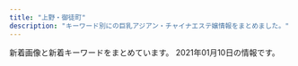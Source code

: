 ```yaml
---
title: "上野・御徒町"
description: "キーワード別にの巨乳アジアン・チャイナエステ嬢情報をまとめました。"
---
```


新着画像と新着キーワードをまとめています。
2021年01月10日の情報です。

<DmmAffiliateIns />
<KeywordTable
  shops={
    [
    {
        "img_links": [
            "http://kisyou.esjp.xyz/girl/6.jpg",
            "http://kisyou.esjp.xyz/images/newsbg.png",
            "http://kisyou.esjp.xyz/images/topbg.jpg",
            "http://kisyou.esjp.xyz/girl/4_1.jpg",
            "http://kisyou.esjp.xyz/girl/5_1.jpg",
            "http://kisyou.esjp.xyz/images/mobile_bg.png",
            "http://kisyou.esjp.xyz/images/tel_footer.png",
            "http://kisyou.esjp.xyz/images/staff_bg.png",
            "http://kisyou.esjp.xyz/girl/3_1.jpg",
            "http://kisyou.esjp.xyz/images/roomimg/R_1.jpg",
            "http://kisyou.esjp.xyz/girl/4.jpg",
            "http://kisyou.esjp.xyz/girl/7_1.jpg",
            "http://kisyou.esjp.xyz/images/pickup_line.png",
            "http://kisyou.esjp.xyz/images/roomimg/R_4.jpg",
            "http://kisyou.esjp.xyz/images/roomimg/R_2.jpg",
            "http://kisyou.esjp.xyz/girl/3.jpg",
            "http://kisyou.esjp.xyz/girl/7.jpg",
            "http://kisyou.esjp.xyz/girl/6_1.jpg",
            "http://kisyou.esjp.xyz/girl/5.jpg",
            "http://kisyou.esjp.xyz/images/roomimg/R_3.jpg"
        ],
        "name": "\u5409\u7965",
        "url": "http://kisyou.esjp.xyz/",
        "station": "\u6d45\u8349\u99c5",
        "keywords": {}
    },
    {
        "url": "http://for-you-ueno.com/",
        "name": "You and I*\u30e6\u30fc\uff06\u30a2\u30a4",
        "station": "JR\u4e0a\u91ce\u99c5\u6d45\u8349\u53e3",
        "img_links": [
            "http://for-you-ueno.com/lib/img/cast5/img2-s.jpg",
            "http://for-you-ueno.com/lib/img/cast5/img3.jpg",
            "http://for-you-ueno.com/lib/img/cast5/img3-s.jpg",
            "http://for-you-ueno.com/lib/img/cast3/img4.jpg",
            "http://for-you-ueno.com/lib/img/siatsu.png",
            "http://for-you-ueno.com/lib/img/cast4/img2.jpg",
            "http://for-you-ueno.com/lib/img/awa.png",
            "http://for-you-ueno.com/lib/img/cast1/img2.jpg",
            "http://for-you-ueno.com/lib/img/slide2.jpg",
            "http://for-you-ueno.com/lib/img/cast1/img1.jpg",
            "http://for-you-ueno.com/lib/img/cast2/img2-s.jpg",
            "http://for-you-ueno.com/lib/img/cast3/img4-s.jpg",
            "http://for-you-ueno.com/lib/img/slide3.jpg",
            "http://for-you-ueno.com/lib/img/cast2/img3-s.jpg",
            "http://for-you-ueno.com/lib/img/cast.png",
            "http://for-you-ueno.com/lib/img/course2.png",
            "http://for-you-ueno.com/lib/img/course1.png",
            "http://for-you-ueno.com/lib/img/cast2/img4-s.jpg",
            "http://for-you-ueno.com/lib/img/open.png",
            "http://for-you-ueno.com/lib/img/ashiura.png",
            "http://for-you-ueno.com/lib/img/course3.png",
            "http://for-you-ueno.com/lib/img/cast5/img2.jpg",
            "http://for-you-ueno.com/lib/img/cast4/img1-s.jpg",
            "http://for-you-ueno.com/lib/img/phone.png",
            "http://for-you-ueno.com/lib/img/cast-ttl.png",
            "http://for-you-ueno.com/lib/img/cast3/img3-s.jpg",
            "http://for-you-ueno.com/lib/img/cast1/img1-s.jpg",
            "http://for-you-ueno.com/lib/img/cp-desc2sp.png",
            "http://for-you-ueno.com/lib/img/course5.png",
            "http://for-you-ueno.com/lib/img/cast3/img3.jpg",
            "http://for-you-ueno.com/lib/img/deep.png",
            "http://for-you-ueno.com/lib/img/cast3/img2-s.jpg",
            "http://for-you-ueno.com/lib/img/course.png",
            "http://for-you-ueno.com/lib/img/course4.png",
            "http://for-you-ueno.com/lib/img/info-ttl.png",
            "http://for-you-ueno.com/lib/img/cp-desc1sp.png",
            "http://for-you-ueno.com/lib/img/course-ttl.png",
            "http://for-you-ueno.com/lib/img/other.png",
            "http://for-you-ueno.com/lib/img/cast4/img1.jpg",
            "http://for-you-ueno.com/lib/img/tel.png",
            "http://for-you-ueno.com/lib/img/recommend.png",
            "http://for-you-ueno.com/lib/img/cast3/img1-s.jpg",
            "http://for-you-ueno.com/lib/img/cast3/img2.jpg",
            "http://for-you-ueno.com/lib/img/slide1.jpg",
            "http://for-you-ueno.com/lib/img/cast1/img2-s.jpg",
            "http://for-you-ueno.com/lib/img/gallery.png",
            "http://for-you-ueno.com/lib/img/address.png",
            "http://for-you-ueno.com/lib/img/plan-ttl.png",
            "http://for-you-ueno.com/lib/img/cast2/img2.jpg",
            "http://for-you-ueno.com/lib/img/cast2/img1.jpg",
            "http://for-you-ueno.com/lib/img/h1.png",
            "http://for-you-ueno.com/lib/img/cast2/img4.jpg",
            "http://for-you-ueno.com/lib/img/cast3/img1.jpg",
            "http://for-you-ueno.com/lib/img/cp-desc1.png",
            "http://for-you-ueno.com/lib/img/aroma.png",
            "http://for-you-ueno.com/lib/img/cast5/img1.jpg",
            "http://for-you-ueno.com/lib/img/oil.png",
            "http://for-you-ueno.com/lib/img/cast2/img1-s.jpg",
            "http://for-you-ueno.com/lib/img/cast2/img3.jpg",
            "http://for-you-ueno.com/lib/img/cast4/img2-s.jpg",
            "http://for-you-ueno.com/lib/img/cp-ttl.png",
            "http://for-you-ueno.com/lib/img/cp-desc2.png",
            "http://for-you-ueno.com/lib/img/cast5/img1-s.jpg",
            "http://for-you-ueno.com/lib/img/cp-sub1.png",
            "http://for-you-ueno.com/lib/img/plan.png",
            "http://for-you-ueno.com/lib/img/cp-sub2.png"
        ],
        "keywords": {}
    },
    {
        "img_links": [
            "http://www.sh-riraku107.xyz/picture/head_1_4214_1545019611484252.jpg",
            "http://www.sh-riraku107.xyz/uploads/200915/1-20091515001J63.jpg",
            "http://www.sh-riraku107.xyz/picture/head_3_4214_1545028158650128.jpg",
            "http://www.sh-riraku107.xyz/picture/head_2_4214_1545028158383139.jpg",
            "http://www.sh-riraku107.xyz/uploads/190726/1-1ZH61G224459.jpg",
            "http://www.sh-riraku107.xyz/uploads/190726/1-1ZH61G444a2.jpg",
            "http://www.sh-riraku107.xyz/uploads/190726/1-1ZH61G3011R.jpg",
            "http://www.sh-riraku107.xyz/uploads/201210/1-201210140H2S5.jpg",
            "http://www.sh-riraku107.xyz/uploads/191028/1-19102PQ142352.jpg",
            "http://www.sh-riraku107.xyz/uploads/201210/1-201210140639549.jpg",
            "http://www.sh-riraku107.xyz/uploads/190811/1-1ZQ1215612530.jpg",
            "http://www.sh-riraku107.xyz/uploads/201210/1-201210140I61V.jpg",
            "http://www.sh-riraku107.xyz/uploads/191203/1-191203131R1257.jpg",
            "http://www.sh-riraku107.xyz/uploads/190726/1-1ZH61G359B9.jpg",
            "http://www.sh-riraku107.xyz/uploads/201210/1-201210140AV35.jpg",
            "http://www.sh-riraku107.xyz/uploads/201210/1-201210140K4F7.jpg",
            "http://www.sh-riraku107.xyz/picture/link_1_4214_154523611765195.jpg",
            "http://www.sh-riraku107.xyz/uploads/190930/1-1Z9301H0432Z.jpg",
            "http://www.sh-riraku107.xyz/uploads/200915/1-20091515002JQ.jpg"
        ],
        "name": "AOI",
        "url": "http://www.sh-riraku107.xyz/",
        "keywords": {
            "86": 6,
            "C": 6,
            "D": 12,
            "85": 48
        },
        "station": "\u7530\u539f\u753a\u99c53\u756a\u51fa\u53e3"
    },
    {
        "station": "JR\u4e0a\u91ce\u99c5\u6d45\u8349\u53e3",
        "keywords": {},
        "img_links": [
            "http://ueno-miyabi.work/img/jun2.jpg",
            "http://ueno-miyabi.work/sp/staff/nana.jpg",
            "http://ueno-miyabi.work/images/concept.png",
            "http://ueno-miyabi.work/images/sm.jpg",
            "http://ueno-miyabi.work/sp/staff/jun.jpg",
            "http://ueno-miyabi.work/sp/images/5.png",
            "http://ueno-miyabi.work/images/head.jpg",
            "http://ueno-miyabi.work/images/int2.jpg",
            "http://ueno-miyabi.work/sp/images/ta.jpg",
            "http://ueno-miyabi.work/staff/jun.jpg",
            "http://ueno-miyabi.work/images/rec2.jpg",
            "http://ueno-miyabi.work/sp/images/tel.jpg",
            "http://ueno-miyabi.work/img/haru2.jpg",
            "http://ueno-miyabi.work/images/int1.jpg",
            "http://ueno-miyabi.work/images/3.jpg",
            "http://ueno-miyabi.work/sp/images/rec2.jpg",
            "http://ueno-miyabi.work/sp/images/int2.jpg",
            "http://ueno-miyabi.work/sp/images/staff_t.jpg",
            "http://ueno-miyabi.work/sp/staff/yuyu.jpg",
            "http://ueno-miyabi.work/images/ta.jpg",
            "http://ueno-miyabi.work/staff/ai.jpg",
            "http://ueno-miyabi.work/images/interior_t.jpg",
            "http://ueno-miyabi.work/sp/images/interior_t.jpg",
            "http://ueno-miyabi.work/staff/nana.jpg",
            "http://ueno-miyabi.work/images/b2.jpg",
            "http://ueno-miyabi.work/images/4.jpg",
            "http://ueno-miyabi.work/staff/yuyu.jpg",
            "http://ueno-miyabi.work/sp/staff/haru.jpg",
            "http://ueno-miyabi.work/images/news_t.jpg",
            "http://ueno-miyabi.work/sp/images/footer.jpg",
            "http://ueno-miyabi.work/images/tr.jpg",
            "http://ueno-miyabi.work/staff/haru.jpg",
            "http://ueno-miyabi.work/sp/menu/top.jpg",
            "http://ueno-miyabi.work/sp/images/newsb.png",
            "http://ueno-miyabi.work/sp/images/ts.jpg",
            "http://ueno-miyabi.work/images/rec1.png",
            "http://ueno-miyabi.work/sp/menu/staff.jpg",
            "http://ueno-miyabi.work/sp/staff/ai.jpg",
            "http://ueno-miyabi.work/images/b1.jpg",
            "http://ueno-miyabi.work/sp/images/3.png",
            "http://ueno-miyabi.work/sp/img/yuyu2.jpg",
            "http://ueno-miyabi.work/img/ai1.jpg",
            "http://ueno-miyabi.work/sp/img/nana1.jpg",
            "http://ueno-miyabi.work/img/jun1.jpg",
            "http://ueno-miyabi.work/sp/images/head.jpg",
            "http://ueno-miyabi.work/images/newsb.png",
            "http://ueno-miyabi.work/sp/images/4.png",
            "http://ueno-miyabi.work/img/yuyu2.jpg",
            "http://ueno-miyabi.work/sp/images/int1.jpg",
            "http://ueno-miyabi.work/sp/img/jun2.jpg",
            "http://ueno-miyabi.work/images/5.jpg",
            "http://ueno-miyabi.work/img/yuyu1.jpg",
            "http://ueno-miyabi.work/images/1.jpg",
            "http://ueno-miyabi.work/img/haru1.jpg",
            "http://ueno-miyabi.work/images/2.jpg",
            "http://ueno-miyabi.work/img/nana1.jpg",
            "http://ueno-miyabi.work/sp/img/haru2.jpg",
            "http://ueno-miyabi.work/sp/img/ai1.jpg",
            "http://ueno-miyabi.work/sp/images/ac1.jpg",
            "http://ueno-miyabi.work/sp/img/haru1.jpg",
            "http://ueno-miyabi.work/images/sys.png",
            "http://ueno-miyabi.work/sp/img/jun1.jpg",
            "http://ueno-miyabi.work/sp/images/sys.png",
            "http://ueno-miyabi.work/sp/images/topgirl.jpg",
            "http://ueno-miyabi.work/images/rem.jpg",
            "http://ueno-miyabi.work/images/tg_t.jpg",
            "http://ueno-miyabi.work/sp/images/2.png",
            "http://ueno-miyabi.work/images/staff_t.jpg",
            "http://ueno-miyabi.work/sp/img/yuyu1.jpg",
            "http://ueno-miyabi.work/sp/images/rec1.png",
            "http://ueno-miyabi.work/sp/images/1.png",
            "http://ueno-miyabi.work/sp/images/news.jpg"
        ],
        "url": "http://ueno-miyabi.work/",
        "name": "\u6975\u4e0a\u30e1\u30f3\u30ba\u30a8\u30b9\u30c6-\u96c5-"
    },
    {
        "img_links": [
            "http://reiwabi.work/staff/ruru.jpg",
            "http://reiwabi.work/images/2.jpg",
            "http://reiwabi.work/img/ruru1.jpg",
            "http://reiwabi.work/img/yumi1.jpg",
            "http://reiwabi.work/images/1.jpg",
            "http://reiwabi.work/images/news.jpg",
            "http://reiwabi.work/images/sys5.jpg",
            "http://reiwabi.work/staff/aya.jpg",
            "http://reiwabi.work/images/int2.png",
            "http://reiwabi.work/img/mirai1.jpg",
            "http://reiwabi.work/staff/risa.jpg",
            "http://reiwabi.work/img/risa1.jpg",
            "http://reiwabi.work/img/kasumi1.jpg",
            "http://reiwabi.work/img/aya2.jpg",
            "http://reiwabi.work/images/5.jpg",
            "http://reiwabi.work/images/3.jpg",
            "http://reiwabi.work/img/risa2.jpg",
            "http://reiwabi.work/images/head.jpg",
            "http://reiwabi.work/images/6.jpg",
            "http://reiwabi.work/images/staff_t.jpg",
            "http://reiwabi.work/images/sys2.jpg",
            "http://reiwabi.work/img/aya1.jpg",
            "http://reiwabi.work/staff/erina.jpg",
            "http://reiwabi.work/images/sys3.jpg",
            "http://reiwabi.work/images/sys1.jpg",
            "http://reiwabi.work/images/int1.png",
            "http://reiwabi.work/images/mobile.jpg",
            "http://reiwabi.work/images/7.jpg",
            "http://reiwabi.work/images/ac1.jpg",
            "http://reiwabi.work/staff/mirai.jpg",
            "http://reiwabi.work/images/line.png",
            "http://reiwabi.work/staff/yumi.jpg",
            "http://reiwabi.work/staff/kasumi.jpg",
            "http://reiwabi.work/images/interior_t.jpg",
            "http://reiwabi.work/img/erina1.jpg",
            "http://reiwabi.work/images/4.jpg"
        ],
        "keywords": {},
        "name": "\u84ee\uff5e\u30ec\u30f3",
        "url": "http://reiwabi.work/",
        "station": "JR\u5fa1\u5f92\u753a\u99c5\u5317\u53e3"
    },
    {
        "station": "JR\u5fa1\u5f92\u753a\u99c5\u5357\u53e3",
        "img_links": [
            "http://smile.ests.jp/photos/sites/73/2019/06/2019061509402378.jpg",
            "http://smile.ests.jp/photos/sites/73/2020/11/2020110814162332.jpg",
            "http://smile.ests.jp/images/s_link.png",
            "http://smile.ests.jp/images/s3.jpg",
            "http://smile.ests.jp/images/s_news.jpg",
            "http://smile.ests.jp/photos/sites/73/2019/06/2019061509402348.jpg",
            "http://smile.ests.jp/images/s1.jpg",
            "http://smile.ests.jp/images/mobile.jpg",
            "http://smile.ests.jp/images/top.png",
            "http://smile.ests.jp/photos/sites/73/2019/06/2019060610061095.jpg",
            "http://smile.ests.jp/images/s_news1.jpg",
            "http://smile.ests.jp/photos/sites/73/2019/06/2019061509402357.jpg",
            "http://smile.ests.jp/images/info.jpg",
            "http://smile.ests.jp/images/end.png",
            "http://smile.ests.jp/images/s_staff.png"
        ],
        "keywords": {
            "87": 1,
            "D": 4,
            "85": 1,
            "C": 1,
            "84": 1,
            "88": 1,
            "82": 1
        },
        "url": "http://smile.ests.jp/",
        "name": "\u30b9\u30de\u30a4\u30eb"
    },
    {
        "station": "JR\u4e0a\u91ce\u99c5\u5165\u8c37\u53e3",
        "keywords": {
            "90": 1,
            "95": 1,
            "85": 2
        },
        "url": "http://20oasis.com/",
        "name": "\u30aa\u30a2\u30b7\u30b9",
        "img_links": [
            "http://20oasis.com/images/index_05.png",
            "http://20oasis.com/images/index_08.png",
            "http://20oasis.com/images/os20-7.jpg",
            "http://20oasis.com/images/14.jpg",
            "http://20oasis.com/images/eso20-2.png",
            "http://20oasis.com/images/index_20.jpg",
            "http://20oasis.com/images/index_06.png",
            "http://20oasis.com/images/1.jpg",
            "http://20oasis.com/images/a0.jpg",
            "http://20oasis.com/images/os20-11.jpg",
            "http://20oasis.com/images/index_03.png",
            "http://20oasis.com/images/4.jpg",
            "http://20oasis.com/images/index_09.png",
            "http://20oasis.com/images/index_07.png",
            "http://20oasis.com/images/os20-8.jpg",
            "http://20oasis.com/images/os20-21.jpg",
            "http://20oasis.com/images/index_02.png"
        ]
    },
    {
        "url": "http://www.a-side.com/o-ai/",
        "name": "\u85cd\uff5e\u30a2\u30a4\uff5e",
        "keywords": {
            "\u80f8": 1,
            "\u4e73": 2,
            "C": 1,
            "\u5de8\u4e73": 2
        },
        "station": "JR\u5fa1\u5f92\u753a\u99c5\u5357\u53e3",
        "img_links": [
            "https://img.a-side.com/photo/digicame/20210101/28058_04.jpg",
            "http://www.a-side.com/o-ai/staff/miyuki/index.jpg",
            "https://static.a-side.com/photo/shop/33915/list.jpg",
            "https://img.a-side.com/photo/premium/20210101/27898_02_sp.jpg",
            "https://img.a-side.com/photo/premium/20201229/30040_01_sp.jpg",
            "http://www.a-side.com/o-ai/staff/aya/index.jpg",
            "https://img.a-side.com/photo/digicame/20210101/20991_01.jpg",
            "https://img.a-side.com/photo/premium/20210101/27898_01_sp.jpg",
            "https://static.a-side.com/photo/shop/33708/list.jpg",
            "https://static.a-side.com/photo/shop/35149/list.jpg",
            "https://static.a-side.com/photo/shop/19803/list.jpg",
            "https://static.a-side.com/photo/shop/30430/list.jpg",
            "https://img.a-side.com/photo/premium/20210101/27898_01_top1.jpg",
            "http://www.a-side.com/o-ai/images/massage/photo04.jpg",
            "https://static.a-side.com/photo/shop/34768/list.jpg",
            "http://www.a-side.com/o-ai/images/coupon/stamp.jpg",
            "https://img.a-side.com/photo/premium/20210104/34987_01_top1.jpg",
            "http://www.a-side.com/o-ai/images/info/photo06.jpg",
            "https://img.a-side.com/photo/digicame/20210101/31406_01.jpg",
            "https://img.a-side.com/photo/digicame/20210101/25785_02.jpg",
            "https://static.a-side.com/photo/shop/33796/list.jpg",
            "https://img.a-side.com/photo/premium/20210108/33456_01_top2.jpg",
            "http://www.a-side.com/o-ai/images/info/photo07.jpg",
            "http://www.a-side.com/o-ai/images/info/photo03.jpg",
            "http://www.a-side.com/o-ai/staff/rika/index.jpg",
            "https://static.a-side.com/photo/shop/34847/list.jpg",
            "http://www.a-side.com/o-ai/images/info/photo12.jpg",
            "https://static.a-side.com/photo/shop/34669/list.jpg",
            "http://www.a-side.com/o-ai/images/coupon/info.png",
            "https://static.a-side.com/photo/shop/35018/list.jpg",
            "https://static.a-side.com/photo/shop/35020/list.jpg",
            "https://static.a-side.com/photo/shop/34987/list.jpg",
            "https://static.a-side.com/photo/shop/34512/list.jpg",
            "http://www.a-side.com/o-ai/images/info/photo04.jpg",
            "https://img.a-side.com/photo/index/20210101/34669.jpg",
            "http://www.a-side.com/o-ai/images/massage/photo01.jpg",
            "http://www.a-side.com/o-ai/images/coupon/presented.png",
            "https://img.a-side.com/photo/digicame/20201228/19987_02.jpg",
            "https://img.a-side.com/photo/premium/20201214/34140_01_index.jpg",
            "https://img.a-side.com/photo/premium/20201229/16032_01_sp.jpg",
            "https://img.a-side.com/photo/digicame/20201228/31399_02.jpg",
            "http://www.a-side.com/o-ai/staff/maki/index.jpg",
            "http://www.a-side.com/o-ai/images/info/photo11.jpg",
            "https://img.a-side.com/photo/premium/20210104/34987_01_top2.jpg",
            "https://static.a-side.com/photo/shop/34764/list.jpg",
            "https://static.a-side.com/photo/shop/34660/list.jpg",
            "http://www.a-side.com/o-ai/images/info/photo08.jpg",
            "https://static.a-side.com/photo/shop/35132/list.jpg",
            "https://img.a-side.com/photo/digicame/20201231/24528_01.jpg",
            "https://img.a-side.com/photo/digicame/20210101/20991_02.jpg",
            "https://static.a-side.com/photo/shop/16032/list.jpg",
            "http://www.a-side.com/o-ai/images/info/photo05.jpg",
            "http://www.a-side.com/o-ai/images/info/photo09.jpg",
            "http://www.a-side.com/o-ai/images/covergirl.jpg",
            "http://www.a-side.com/o-ai/images/info/photo02.jpg",
            "https://static.a-side.com/photo/shop/24050/list.jpg",
            "https://img.a-side.com/photo/premium/20210101/27898_01_top2.jpg",
            "http://www.a-side.com/o-ai/staff/yuna/index.jpg",
            "https://static.a-side.com/photo/shop/34961/list.jpg",
            "https://img.a-side.com/photo/premium/20201228/34965_01_sp.jpg",
            "https://img.a-side.com/photo/digicame/20201228/15122_02.jpg",
            "https://static.a-side.com/photo/shop/22869/list.jpg",
            "http://www.a-side.com/o-ai/images/system/stamp.jpg",
            "http://www.a-side.com/o-ai/images/newyear.jpg",
            "https://www.a-side.com/include/img/top/button_twitter.png",
            "https://img.a-side.com/photo/premium/20210108/33456_01_top1.jpg",
            "http://www.a-side.com/o-ai/images/info/photo01.jpg",
            "https://img.a-side.com/photo/koko/24600/thumb.jpg",
            "http://www.a-side.com/o-ai/staff/yuyu/index.jpg",
            "http://www.a-side.com/o-ai/staff/nana/index.jpg",
            "https://static.a-side.com/photo/shop/33596/list.jpg",
            "https://static.a-side.com/photo/shop/34965/list.jpg",
            "http://www.a-side.com/o-ai/images/massage/photo02.jpg",
            "https://static.a-side.com/photo/shop/34644/list.jpg",
            "http://www.a-side.com/o-ai/staff/miho/index.jpg",
            "http://www.a-side.com/o-ai/images/top_notice.jpg",
            "https://img.a-side.com/photo/premium/20201231/33649_01_sp.jpg",
            "http://www.a-side.com/o-ai/images/info/photo10.jpg",
            "https://static.a-side.com/photo/shop/33321/list.jpg",
            "https://img.a-side.com/photo/premium/20201230/18452_01_sp.jpg",
            "http://www.a-side.com/o-ai/staff/ai/index.jpg",
            "https://static.a-side.com/photo/shop/35170/list.jpg",
            "https://img.a-side.com/photo/weekly/20210108/top.jpg",
            "https://img.a-side.com/photo/koko/32924/thumb.jpg",
            "http://www.a-side.com/o-ai/images/massage/photo03.jpg",
            "https://img.a-side.com/photo/koko/34987/thumb.jpg",
            "https://img.a-side.com/photo/koko/16032/thumb.jpg",
            "https://static.a-side.com/photo/shop/34907/list.jpg",
            "https://static.a-side.com/photo/shop/33020/list.jpg"
        ]
    },
    {
        "url": "http://www.cocogarden.link/",
        "station": "JR\u5fa1\u5f92\u753a\u99c5\u5317\u53e3",
        "name": "COCO-GARDEN",
        "img_links": [
            "http://www.cocogarden.link/files/058-03.jpg",
            "http://www.cocogarden.link/images/end1.png",
            "http://www.cocogarden.link/files/076.jpg",
            "http://www.cocogarden.link/files/072.jpg",
            "http://www.cocogarden.link/files/059.jpg",
            "http://www.cocogarden.link/images/nbj3.jpg",
            "http://www.cocogarden.link/files/072-03.jpg",
            "http://www.cocogarden.link/files/084-02.jpg",
            "http://www.cocogarden.link/files/086.jpg",
            "http://www.cocogarden.link/images/koko_200x40.png",
            "http://www.cocogarden.link/files/086-02.jpg",
            "http://www.cocogarden.link/files/037-02.jpg",
            "http://www.cocogarden.link/files/080-03.jpg",
            "http://www.cocogarden.link/files/037.jpg",
            "http://www.cocogarden.link/files/059-03.jpg",
            "http://www.cocogarden.link/files/084.jpg",
            "http://www.cocogarden.link/files/075.jpg",
            "http://www.cocogarden.link/files/069-03.jpg",
            "http://www.cocogarden.link/files/058-02.jpg",
            "http://www.cocogarden.link/files/058.jpg",
            "http://www.cocogarden.link/images/top1.jpg",
            "http://www.cocogarden.link/files/076-03.jpg",
            "http://www.cocogarden.link/files/072-02.jpg",
            "http://www.cocogarden.link/files/075-03.jpg",
            "http://www.cocogarden.link/files/080.jpg",
            "http://www.cocogarden.link/images/mobile.jpg",
            "http://www.cocogarden.link/files/076-02.jpg",
            "http://www.cocogarden.link/images/1.jpg",
            "http://www.cocogarden.link/files/086-03.jpg",
            "http://www.cocogarden.link/files/037-03.jpg",
            "http://www.cocogarden.link/images/s_staff.jpg",
            "http://www.cocogarden.link/images/s_news.jpg",
            "http://www.cocogarden.link/images/s_info.jpg",
            "http://www.cocogarden.link/files/080-02.jpg",
            "http://www.cocogarden.link/images/s_pick.jpg",
            "http://www.cocogarden.link/files/059-02.jpg",
            "http://www.cocogarden.link/files/084-03.jpg",
            "http://www.cocogarden.link/files/069.jpg",
            "http://www.cocogarden.link/images/top.jpg",
            "http://www.cocogarden.link/files/075-02.jpg",
            "http://www.cocogarden.link/files/069-02.jpg"
        ],
        "keywords": {
            "E": 2,
            "88": 8,
            "87": 10,
            "86": 2,
            "D": 12,
            "F": 2,
            "G": 4
        }
    },
    {
        "keywords": {
            "C": 7
        },
        "station": "JR\u5fa1\u5f92\u753a\u99c5\u5317\u53e3",
        "name": "Estela SPA\uff5e\u30a8\u30b9\u30c6\u30e9\u30b9\u30d1",
        "url": "http://estelaspa.com/",
        "img_links": [
            "http://estelaspa.com/img/google_button.png",
            "http://estelaspa.com/uploaded/girlinfo/23/G1_23_2.jpg",
            "http://estelaspa.com/img/fmenu/call_off.png",
            "http://estelaspa.com/img/photo_button.png",
            "http://estelaspa.com/img/access/key.jpg",
            "http://estelaspa.com/img/system/etc.jpg",
            "http://estelaspa.com/img/system/card.jpg",
            "http://estelaspa.com/img/corona.png",
            "http://estelaspa.com/uploaded/girlinfo/13/G1_13_2.jpg",
            "http://estelaspa.com/img/system/2.jpg",
            "http://img.es-navi.com/img/link/banners/s/000002.png",
            "http://estelaspa.com/img/system/4.jpg",
            "http://estelaspa.com/uploaded/news/201201035405.jpg",
            "http://estelaspa.com/img/rmenu/top_off.png",
            "http://estelaspa.com/img/rmenu/staff_off.png",
            "http://estelaspa.com/img/room/1.png",
            "http://estelaspa.com/uploaded/girlinfo/12/G1_12_2.jpg",
            "http://estelaspa.com/img/system/3.jpg",
            "http://estelaspa.com/uploaded/girlinfo/14/G1_14_2.jpg",
            "http://estelaspa.com/uploaded/girlinfo/16/G2_16_3.jpg",
            "http://estelaspa.com/uploaded/girlinfo/22/G1_22_2.jpg",
            "http://estelaspa.com/img/rmenu/call_off.png",
            "http://estelaspa.com/uploaded/girlinfo/9/G2_9_3.jpg"
        ]
    },
    {
        "name": "\u30de\u30fc\u30ad\u30e5\u30ea\u30fcMERCURY",
        "img_links": [
            "http://www.foryou-es.info/sp/staff/yui.png",
            "http://www.foryou-es.info/img/honey1.jpg",
            "http://foryou-es.info/img/sia4.jpg",
            "http://www.foryou-es.info/img/saki.png",
            "http://www.foryou-es.info/img/sara1.jpg",
            "http://www.foryou-es.info/images/tel.png",
            "http://www.foryou-es.info/images/sm.jpg",
            "http://www.foryou-es.info/sp/images/newsb.jpg",
            "http://www.foryou-es.info/sp/images/pc.jpg",
            "http://www.foryou-es.info/img/rora.png",
            "http://foryou-es.info/img/hina4.jpg",
            "http://www.foryou-es.info/images/interior1.png",
            "http://www.foryou-es.info/images/koko_200x40.png",
            "http://www.foryou-es.info/sp/img/miki1.jpg",
            "http://www.foryou-es.info/img/sara.png",
            "http://www.foryou-es.info/sp/images/news.png",
            "http://www.foryou-es.info/sp/img/saki1.jpg",
            "http://www.foryou-es.info/images/newface.jpg",
            "http://www.foryou-es.info/images/info.jpg",
            "http://www.foryou-es.info/img/saki2.jpg",
            "http://www.foryou-es.info/sp/img/sia3.jpg",
            "http://foryou-es.info/images/mobile.jpg",
            "http://foryou-es.info/images/2021.jpg",
            "http://foryou-es.info/img/sia.png",
            "http://www.foryou-es.info/sp/staff/saki.png",
            "http://www.foryou-es.info/img/miki.png",
            "http://www.foryou-es.info/img/yui2.jpg",
            "http://www.foryou-es.info/i/img/yui.jpg",
            "http://www.foryou-es.info/sp/images/sys3.jpg",
            "http://www.foryou-es.info/sp/img/seiko.png",
            "http://foryou-es.info/img/sara.png",
            "http://www.foryou-es.info/img/honey.png",
            "http://www.foryou-es.info/img/riko4.jpg",
            "http://www.foryou-es.info/img/hina3.jpg",
            "http://www.foryou-es.info/img/hina2.jpg",
            "http://www.foryou-es.info/sp/img/sara.png",
            "http://www.foryou-es.info/img/rora2.jpg",
            "http://foryou-es.info/img/miki1.jpg",
            "http://foryou-es.info/images/sm.jpg",
            "http://www.foryou-es.info/img/sia.png",
            "http://www.foryou-es.info/sp/img/saki2.jpg",
            "http://www.foryou-es.info/img/honey2.jpg",
            "http://www.foryou-es.info/sp/img/saki3.jpg",
            "http://foryou-es.info/img/miki.png",
            "http://www.foryou-es.info/sp/menu/staff.jpg",
            "http://www.foryou-es.info/img/rora3.jpg",
            "http://foryou-es.info/images/staff_t.jpg",
            "http://foryou-es.info/img/rora3.jpg",
            "http://www.foryou-es.info/images/blog.jpg",
            "http://www.foryou-es.info/i/img/risa.jpg",
            "http://www.foryou-es.info/sp/images/head.jpg",
            "http://www.foryou-es.info/i/img/kaori.jpg",
            "http://www.foryou-es.info/img/sia3.jpg",
            "http://foryou-es.info/img/hina1.jpg",
            "http://foryou-es.info/img/rora1.jpg",
            "http://foryou-es.info/images/blog.jpg",
            "http://www.foryou-es.info/sp/images/sm.jpg",
            "http://www.foryou-es.info/img/yui3.jpg",
            "http://www.foryou-es.info/sp/img/yui.png",
            "http://www.foryou-es.info/sp/img/miki3.jpg",
            "http://foryou-es.info/images/rem.jpg",
            "http://www.foryou-es.info/img/hina.png",
            "http://www.foryou-es.info/sp/img/hina1.jpg",
            "http://foryou-es.info/img/miki3.jpg",
            "http://www.foryou-es.info/img/miki2.jpg",
            "http://www.foryou-es.info/sp/img/rora2.jpg",
            "http://www.foryou-es.info/sp/img/miki.png",
            "http://foryou-es.info/img/honey.png",
            "http://www.foryou-es.info/sp/images/sys1.jpg",
            "http://foryou-es.info/img/sia3.jpg",
            "http://foryou-es.info/images/koko_200x40.png",
            "http://www.foryou-es.info/sp/menu/interior.jpg",
            "http://www.foryou-es.info/i/img/miki.jpg",
            "http://foryou-es.info/images/interior1.png",
            "http://www.foryou-es.info/images/sirase.jpg",
            "http://www.foryou-es.info/sp/images/staff_t.jpg",
            "http://www.foryou-es.info/img/riko2.jpg",
            "http://www.foryou-es.info/i/img/sara.jpg",
            "http://foryou-es.info/images/info.jpg",
            "http://www.foryou-es.info/images/so.jpg",
            "http://www.foryou-es.info/images/mobile.jpg",
            "http://foryou-es.info/images/ac.jpg",
            "http://foryou-es.info/img/yui1.jpg",
            "http://www.foryou-es.info/images/sa.jpg",
            "http://foryou-es.info/img/honey3.jpg",
            "http://foryou-es.info/img/rora.png",
            "http://foryou-es.info/img/sara1.jpg",
            "http://foryou-es.info/images/interior_t.jpg",
            "http://www.foryou-es.info/images/staff_t.jpg",
            "http://www.foryou-es.info/sp/img/sara2.jpg",
            "http://foryou-es.info/img/saki3.jpg",
            "http://foryou-es.info/img/sara3.jpg",
            "http://www.foryou-es.info/img/saki3.jpg",
            "http://foryou-es.info/images/si.png",
            "http://foryou-es.info/images/sa.jpg",
            "http://foryou-es.info/images/news.jpg",
            "http://foryou-es.info/img/honey2.jpg",
            "http://www.foryou-es.info/img/yui.png",
            "http://www.foryou-es.info/i/img/saki.jpg",
            "http://foryou-es.info/img/rora2.jpg",
            "http://foryou-es.info/images/tp.png",
            "http://www.foryou-es.info/sp/img/saki.png",
            "http://www.foryou-es.info/i/img/honey.jpg",
            "http://www.foryou-es.info/sp/images/sys4.jpg",
            "http://www.foryou-es.info/img/sia1.jpg",
            "http://www.foryou-es.info/sp/images/time.jpg",
            "http://www.foryou-es.info/sp/images/sys2.jpg",
            "http://www.foryou-es.info/i/img/riko.jpg",
            "http://www.foryou-es.info/img/riko1.jpg",
            "http://foryou-es.info/img/saki.png",
            "http://www.foryou-es.info/i/img/hina.jpg",
            "http://foryou-es.info/img/sia1.jpg",
            "http://www.foryou-es.info/sp/img/honey.png",
            "http://foryou-es.info/images/newface.jpg",
            "http://www.foryou-es.info/images/news.jpg",
            "http://foryou-es.info/img/miki2.jpg",
            "http://www.foryou-es.info/images/2021.jpg",
            "http://www.foryou-es.info/sp/img/miki2.jpg",
            "http://www.foryou-es.info/sp/img/sia.png",
            "http://foryou-es.info/images/tel.png",
            "http://foryou-es.info/img/riko4.jpg",
            "http://www.foryou-es.info/i/img/seiko.jpg",
            "http://www.foryou-es.info/sp/img/hina4.jpg",
            "http://www.foryou-es.info/img/sia2.jpg",
            "http://www.foryou-es.info/sp/img/sia1.jpg",
            "http://foryou-es.info/images/interior.jpg",
            "http://www.foryou-es.info/img/yui1.jpg",
            "http://foryou-es.info/img/sia2.jpg",
            "http://www.foryou-es.info/img/miki1.jpg",
            "http://www.foryou-es.info/img/rora4.jpg",
            "http://www.foryou-es.info/images/rem.jpg",
            "http://www.foryou-es.info/sp/img/hina2.jpg",
            "http://www.foryou-es.info/i/img/sia.jpg",
            "http://www.foryou-es.info/images/zy.png",
            "http://foryou-es.info/img/riko3.jpg",
            "http://www.foryou-es.info/images/tt.png",
            "http://www.foryou-es.info/img/saki1.jpg",
            "http://www.foryou-es.info/sp/img/hina.png",
            "http://www.foryou-es.info/i/img/rora.jpg",
            "http://foryou-es.info/img/seiko.png",
            "http://www.foryou-es.info/img/hina4.jpg",
            "http://www.foryou-es.info/images/interior.jpg",
            "http://www.foryou-es.info/sp/img/sia4.jpg",
            "http://www.foryou-es.info/sp/img/sia2.jpg",
            "http://www.foryou-es.info/sp/img/sara3.jpg",
            "http://www.foryou-es.info/img/honey3.jpg",
            "http://www.foryou-es.info/sp/img/rora1.jpg",
            "http://www.foryou-es.info/img/sara2.jpg",
            "http://www.foryou-es.info/img/miki3.jpg",
            "http://www.foryou-es.info/sp/img/riko.png",
            "http://www.foryou-es.info/img/riko3.jpg",
            "http://foryou-es.info/img/honey1.jpg",
            "http://foryou-es.info/images/sirase.jpg",
            "http://www.foryou-es.info/images/tp.png",
            "http://www.foryou-es.info/img/seiko.png",
            "http://www.foryou-es.info/img/sia4.jpg",
            "http://www.foryou-es.info/sp/img/rora3.jpg",
            "http://www.foryou-es.info/sp/images/top.jpg",
            "http://www.foryou-es.info/sp/img/sara1.jpg",
            "http://www.foryou-es.info/img/hina1.jpg",
            "http://www.foryou-es.info/img/riko.png",
            "http://foryou-es.info/images/tt.png",
            "http://foryou-es.info/img/hina2.jpg",
            "http://foryou-es.info/images/so.jpg",
            "http://www.foryou-es.info/img/rora1.jpg",
            "http://www.foryou-es.info/sp/images/newface.png",
            "http://www.foryou-es.info/sp/img/rora.png",
            "http://foryou-es.info/img/hina3.jpg",
            "http://www.foryou-es.info/sp/menu/top.jpg",
            "http://foryou-es.info/img/yui2.jpg",
            "http://foryou-es.info/img/riko1.jpg",
            "http://foryou-es.info/img/yui3.jpg",
            "http://www.foryou-es.info/sp/images/2021.jpg",
            "http://foryou-es.info/img/saki2.jpg",
            "http://foryou-es.info/img/sara2.jpg",
            "http://foryou-es.info/images/zy.png",
            "http://www.foryou-es.info/sp/img/rora4.jpg",
            "http://foryou-es.info/img/riko.png",
            "http://foryou-es.info/img/yui.png",
            "http://foryou-es.info/img/hina.png",
            "http://www.foryou-es.info/img/sara3.jpg",
            "http://www.foryou-es.info/sp/images/tel.jpg",
            "http://foryou-es.info/img/saki1.jpg",
            "http://www.foryou-es.info/images/si.png",
            "http://www.foryou-es.info/sp/img/hina3.jpg",
            "http://foryou-es.info/img/riko2.jpg",
            "http://www.foryou-es.info/images/interior_t.jpg",
            "http://foryou-es.info/img/rora4.jpg"
        ],
        "keywords": {
            "88": 13,
            "D": 15,
            "E": 1,
            "90": 5,
            "89": 35,
            "C": 34
        },
        "url": "http://foryou-es.info/",
        "station": "JR\u5fa1\u5f92\u753a\u99c5\u5357\u53e3"
    },
    {
        "url": "http://ikoi.ies.fun/",
        "keywords": {},
        "name": "\u61a9",
        "station": "JR\u5fa1\u5f92\u753a\u99c5\u5357\u53e3",
        "img_links": [
            "http://ikoi.ies.fun/photos/sites/30/2019/04/2019041003200578.jpg",
            "http://ikoi.ies.fun/photos/sites/30/2020/11/2020111202190044.jpg",
            "http://ikoi.ies.fun/imge/imge.jpg",
            "http://ikoi.ies.fun/photos/sites/30/2019/04/2019041003193229.jpg",
            "http://ikoi.ies.fun/photos/sites/30/2019/04/2019041003160427.jpg",
            "http://ikoi.ies.fun/photos/sites/30/2019/04/2019041003182929.jpg",
            "http://ikoi.ies.fun/photos/sites/30/2019/08/2019081201441933.jpg",
            "http://ikoi.ies.fun/imge/staff-t.png",
            "http://ikoi.ies.fun/imge/sys.jpg",
            "http://ikoi.ies.fun/imge/s_staff.jpg",
            "http://ikoi.ies.fun/photos/sites/30/2019/04/2019041003152989.jpg",
            "http://ikoi.ies.fun/photos/sites/30/2020/11/2020111202194447.jpg"
        ]
    },
    {
        "url": "http://zoey.mssg.jp",
        "station": "JR\u5fa1\u5f92\u753a\u99c5\u5357\u53e3",
        "keywords": {},
        "name": "ZOEY \u30be\u30fc\u30a4",
        "img_links": [
            "http://zoey.mssg.jp/images/top/top_08.png",
            "http://zoey.mssg.jp/images/top/top_06.jpg",
            "http://zoey.mssg.jp/images/top/top_01.jpg",
            "http://zoey.mssg.jp/images/page_top.png",
            "http://zoey.mssg.jp/images/staff_image/staf_010a.jpg",
            "http://zoey.mssg.jp/images/top/top_02.jpg",
            "http://zoey.mssg.jp/images/home/top.jpg",
            "http://zoey.mssg.jp/images/top/top_05.jpg",
            "http://zoey.mssg.jp/images/top/top_04.jpg",
            "http://zoey.mssg.jp/images/top/top_03.jpg"
        ]
    },
    {
        "img_links": [
            "http://www.okachi-mg.com/images/ks20-17.jpg",
            "http://okachi-mg.com/images/ks20-18.jpg",
            "http://okachi-mg.com/images/index_06.png",
            "http://www.okachi-mg.com/images/index_05.png",
            "http://www.okachi-mg.com/images/ks20-15.jpg",
            "http://www.okachi-mg.com/images/ks20-9t.jpg",
            "http://okachi-mg.com/images/a0.jpg",
            "http://okachi-mg.com/images/index_05.png",
            "http://okachi-mg.com/images/index_09.png",
            "http://okachi-mg.com/images/index_07.png",
            "http://okachi-mg.com/images/1.jpg",
            "http://www.okachi-mg.com/images/ks20-9.jpg",
            "http://www.okachi-mg.com/images/ks20-12.jpg",
            "http://www.okachi-mg.com/images/index_03.png",
            "http://okachi-mg.com/images/index_03.png",
            "http://okachi-mg.com/images/4.jpg",
            "http://okachi-mg.com/images/index_19.jpg",
            "http://okachi-mg.com/images/ks20-9t.jpg",
            "http://www.okachi-mg.com/images/index_02.png",
            "http://www.okachi-mg.com/images/index_19.jpg",
            "http://okachi-mg.com/images/ks20-9.jpg",
            "http://www.okachi-mg.com/images/ks20-18.jpg",
            "http://www.okachi-mg.com/images/index_20.jpg",
            "http://www.okachi-mg.com/images/ks35.jpg",
            "http://okachi-mg.com/images/ks20-17.jpg",
            "http://www.okachi-mg.com/images/esks20-4.jpg",
            "http://www.okachi-mg.com/images/index_09.png",
            "http://www.okachi-mg.com/images/index_18.jpg",
            "http://www.okachi-mg.com/images/index_08.png",
            "http://okachi-mg.com/images/ks20-15.jpg",
            "http://www.okachi-mg.com/images/1.jpg",
            "http://www.okachi-mg.com/images/index_06.png",
            "http://www.okachi-mg.com/images/4.jpg",
            "http://okachi-mg.com/images/index_18.jpg",
            "http://okachi-mg.com/images/esks20-4.jpg",
            "http://www.okachi-mg.com/images/a0.jpg",
            "http://okachi-mg.com/images/index_08.png",
            "http://www.okachi-mg.com/images/index_07.png",
            "http://okachi-mg.com/images/ks20-12.jpg",
            "http://okachi-mg.com/images/ks35.jpg",
            "http://www.okachi-mg.com/images/ks20-5.jpg",
            "http://okachi-mg.com/images/index_02.png",
            "http://okachi-mg.com/images/index_20.jpg",
            "http://okachi-mg.com/images/ks20-5.jpg"
        ],
        "station": "JR\u5fa1\u5f92\u753a\u99c5\u5357\u53e3",
        "url": "http://okachi-mg.com/",
        "keywords": {
            "85": 6,
            "86": 2,
            "90": 6
        },
        "name": "\u559c\u624b-\u304d\u3057\u3085-"
    },
    {
        "keywords": {},
        "img_links": [
            "http://chloe.est-u.com/images/index_01.jpg",
            "http://chloe.est-u.com/images/index_14.jpg",
            "http://chloe.est-u.com/images/a2.jpg",
            "http://chloe.est-u.com/images/index_07.jpg",
            "http://chloe.est-u.com/images/2.jpg",
            "http://chloe.est-u.com/images/s1.jpg",
            "http://chloe.est-u.com/images/3.jpg",
            "http://chloe.est-u.com/images/a3.jpg",
            "http://chloe.est-u.com/images/a1.jpg",
            "http://chloe.est-u.com/images/index_03.jpg",
            "http://chloe.est-u.com/images/cc.jpg",
            "http://chloe.est-u.com/images/index_02.jpg"
        ],
        "name": "CHLOE",
        "station": "JR\u5fa1\u5f92\u753a\u99c5\u5357\u53e3",
        "url": "http://chloe.est-u.com/"
    },
    {
        "station": "JR\u4e0a\u91ce\u99c5\u6d45\u8349\u53e3",
        "url": "http://www.iyashinoie-ueno.com/",
        "keywords": {
            "84": 4,
            "C": 11,
            "86": 4,
            "D": 12,
            "87": 8
        },
        "name": "\u7652\u3057\u306e\u5bb6",
        "img_links": [
            "http://www.iyashinoie-ueno.com/files/014.jpg",
            "http://www.iyashinoie-ueno.com/images/end.jpg",
            "http://www.iyashinoie-ueno.com/files/014-02.jpg",
            "http://www.iyashinoie-ueno.com/images/pick1.jpg",
            "http://www.iyashinoie-ueno.com/files/018-02.jpg",
            "http://www.iyashinoie-ueno.com/images/news_top.jpg",
            "http://www.iyashinoie-ueno.com/files/018.jpg",
            "http://www.iyashinoie-ueno.com/files/019-02.jpg",
            "http://www.iyashinoie-ueno.com/files/001.jpg",
            "http://www.iyashinoie-ueno.com/images/staff_top.jpg",
            "http://www.iyashinoie-ueno.com/images/newgirls_top.jpg",
            "http://www.iyashinoie-ueno.com/images/mobile.jpg",
            "http://www.iyashinoie-ueno.com/files/001-02.jpg",
            "http://www.iyashinoie-ueno.com/images/top2.jpg",
            "http://www.iyashinoie-ueno.com/files/019.jpg",
            "http://www.iyashinoie-ueno.com/images/staff_top2.jpg"
        ]
    },
    {
        "keywords": {
            "C": 4,
            "D": 16,
            "E": 4,
            "89": 4,
            "84": 8,
            "82": 30
        },
        "img_links": [
            "http://esthe-massage.black/images/sta6.jpg",
            "http://esthe-massage.black/images/cg10.jpg",
            "http://esthe-massage.black/images/cg4.jpg",
            "http://esthe-massage.black/images/cg5.jpg",
            "http://esthe-massage.black/images/te.png",
            "http://esthe-massage.black/images/cg12.jpg",
            "http://esthe-massage.black/images/sys02.jpg",
            "http://esthe-massage.black/images/cg11.jpg",
            "http://esthe-massage.black/images/index_an_05.jpg",
            "http://esthe-massage.black/images/index_bn_03.jpg",
            "http://esthe-massage.black/images/tit5.png",
            "http://esthe-massage.black/images/sta8.jpg",
            "http://cdn.dino-es.com/images/logo/88x31DinoEs.png",
            "http://esthe-massage.black/images/top.jpg",
            "http://esthe-massage.black/images/index_bn_02.jpg",
            "http://esthe-massage.black/images/tit4.png",
            "http://esthe-massage.black/images/sta7.jpg",
            "http://esthe-massage.black/images/acc.jpg",
            "http://esthe-massage.black/images/cg3.jpg",
            "http://esthe-massage.black/images/cg8.jpg",
            "http://esthe-massage.black/images/cg7.jpg",
            "http://esthe-massage.black/images/sta1.jpg",
            "http://esthe-massage.black/images/sys01.jpg",
            "http://esthe-massage.black/images/index_an_01.jpg",
            "http://esthe-massage.black/images/sta12.jpg",
            "http://esthe-massage.black/images/tit2.png",
            "http://esthe-massage.black/images/link_3.jpg",
            "http://esthe-massage.black/images/sta5.jpg",
            "http://esthe-massage.black/images/index_an_04.jpg",
            "http://esthe-massage.black/images/index_bn_01.jpg",
            "http://esthe-massage.black/images/index_an_06.jpg",
            "http://esthe-massage.black/images/sta10.jpg",
            "http://esthe-massage.black/images/index_bn_06.jpg",
            "http://esthe-massage.black/images/sta11.jpg",
            "http://esthe-massage.black/images/cg1.jpg",
            "http://esthe-massage.black/images/sta2.jpg",
            "http://esthe-massage.black/images/footer.jpg",
            "http://esthe-massage.black/images/sta3.jpg",
            "http://esthe-massage.black/images/cg6.jpg",
            "http://esthe-massage.black/images/cg2.jpg",
            "http://esthe-massage.black/images/index_an_02.jpg",
            "http://esthe-massage.black/images/index_an_03.jpg",
            "http://esthe-massage.black/images/sys03.jpg",
            "http://esthe-massage.black/images/qr.jpg",
            "http://esthe-massage.black/images/tit1.png",
            "http://esthe-massage.black/images/index_bn_05.jpg"
        ],
        "station": "JR\u5fa1\u5f92\u753a\u99c5\u5357\u53e3",
        "name": "\u30ab\u30eb\u30de\u30ea\u30be\u30fc\u30c8\uff06\u30b9\u30d1",
        "url": "http://esthe-massage.black/"
    },
    {
        "keywords": {},
        "img_links": [
            "http://o-lucky.work/sp/images/ac1.jpg",
            "http://o-lucky.work/sp/images/int4.jpg",
            "http://o-lucky.work/sp/staff/nana.jpg",
            "http://o-lucky.work/images/line.png",
            "http://o-lucky.work/sp/images/head.jpg",
            "http://o-lucky.work/images/4.jpg",
            "http://o-lucky.work/sp/images/tel.jpg",
            "http://o-lucky.work/images/sys2.jpg",
            "http://o-lucky.work/sp/staff/koko.jpg",
            "http://o-lucky.work/images/news.jpg",
            "http://o-lucky.work/sp/staff/kana.jpg",
            "http://o-lucky.work/images/int2.jpg",
            "http://o-lucky.work/sp/images/menu/top.jpg",
            "http://o-lucky.work/sp/images/topgirl.jpg",
            "http://o-lucky.work/images/b2.jpg",
            "http://o-lucky.work/staff/nana.jpg",
            "http://o-lucky.work/sp/staff/sakura.jpg",
            "http://o-lucky.work/sp/img/koko1.jpg",
            "http://o-lucky.work/sp/staff/sayaka.jpg",
            "http://o-lucky.work/staff/sayaka.jpg",
            "http://o-lucky.work/sp/images/top.jpg",
            "http://o-lucky.work/sp/staff/yuyu.jpg",
            "http://o-lucky.work/img/ruru1.jpg",
            "http://o-lucky.work/sp/menu/interior.jpg",
            "http://o-lucky.work/images/int1.jpg",
            "http://o-lucky.work/images/sm.jpg",
            "http://o-lucky.work/sp/img/kana1.jpg",
            "http://o-lucky.work/sp/img/sayaka1.jpg",
            "http://o-lucky.work/images/5.jpg",
            "http://o-lucky.work/sp/menu/top.jpg",
            "http://o-lucky.work/images/7.jpg",
            "http://o-lucky.work/sp/images/int3.jpg",
            "http://o-lucky.work/sp/images/sys3.jpg",
            "http://o-lucky.work/images/b1.jpg",
            "http://o-lucky.work/sp/images/menu/staff.jpg",
            "http://o-lucky.work/sp/images/int1.jpg",
            "http://o-lucky.work/sp/images/rec1.jpg",
            "http://o-lucky.work/images/mobile.jpg",
            "http://o-lucky.work/images/sys1.jpg",
            "http://o-lucky.work/sp/images/sys1.jpg",
            "http://o-lucky.work/staff/koko.jpg",
            "http://o-lucky.work/sp/img/sakura1.jpg",
            "http://o-lucky.work/sp/images/staff_t.jpg",
            "http://o-lucky.work/sp/img/yuyu1.jpg",
            "http://o-lucky.work/img/yuyu1.jpg",
            "http://o-lucky.work/sp/images/b2.jpg",
            "http://o-lucky.work/sp/images/interior_t.jpg",
            "http://o-lucky.work/sp/img/nana1.jpg",
            "http://o-lucky.work/sp/images/footer.jpg",
            "http://o-lucky.work/images/1.jpg",
            "http://o-lucky.work/sp/staff/ruru.jpg",
            "http://o-lucky.work/images/staff_t.jpg",
            "http://o-lucky.work/images/interior_t.jpg",
            "http://o-lucky.work/sp/images/sys2.jpg",
            "http://o-lucky.work/images/6.jpg",
            "http://o-lucky.work/sp/images/news.jpg",
            "http://o-lucky.work/img/koko1.jpg",
            "http://o-lucky.work/img/kana1.jpg",
            "http://o-lucky.work/staff/ruru.jpg",
            "http://o-lucky.work/sp/images/b3.jpg",
            "http://o-lucky.work/sp/images/pc.jpg",
            "http://o-lucky.work/images/head.jpg",
            "http://o-lucky.work/img/nana1.jpg",
            "http://o-lucky.work/images/8.jpg",
            "http://o-lucky.work/staff/kana.jpg",
            "http://o-lucky.work/sp/img/ruru1.jpg",
            "http://o-lucky.work/sp/menu/staff.jpg",
            "http://o-lucky.work/images/b3.jpg",
            "http://o-lucky.work/img/sakura1.jpg",
            "http://o-lucky.work/sp/images/newsb.jpg",
            "http://o-lucky.work/images/3.jpg",
            "http://o-lucky.work/staff/sakura.jpg",
            "http://o-lucky.work/staff/yuyu.jpg",
            "http://o-lucky.work/sp/images/b1.jpg",
            "http://o-lucky.work/img/sayaka1.jpg",
            "http://o-lucky.work/images/tr.jpg",
            "http://o-lucky.work/sp/images/int2.jpg"
        ],
        "name": "Lucky \u30e9\u30c3\u30ad\u30fc",
        "url": "http://o-lucky.work/",
        "station": "JR\u5fa1\u5f92\u753a\u99c5\u5317\u53e3"
    },
    {
        "keywords": {
            "C": 1
        },
        "img_links": [
            "http://spa-amore.info/uploads/rubyes/2020/11/img_6655.jpg",
            "http://spa-amore.info/uploads/rubyes/2017/02/btn_top_02.png",
            "http://spa-amore.info/uploads/rubyes/2017/02/wifi.jpg",
            "http://spa-amore.info/uploads/rubyes/2019/03/img_35012.jpg",
            "http://spa-amore.info/uploads/rubyes/2020/05/img_4838.jpg",
            "http://spa-amore.info/uploads/rubyes/2020/12/img_6829.jpg",
            "http://spa-amore.info/uploads/rubyes/2017/02/treatment.png",
            "http://spa-amore.info/uploads/rubyes/2019/07/img_4390.jpg",
            "http://spa-amore.info/uploads/rubyes/2018/06/img_6509de79a84e589afe69cac1.jpg",
            "http://spa-amore.info/uploads/rubyes/2017/03/img_bnr_concept.png",
            "http://spa-amore.info/uploads/rubyes/2018/12/ad_7z8_720.png",
            "http://spa-amore.info/uploads/rubyes/2017/02/subvisual_reserve.png",
            "http://spa-amore.info/uploads/rubyes/2017/02/bnr_side_03.png",
            "http://spa-amore.info/uploads/rubyes/2019/12/img_3766.jpg",
            "http://spa-amore.info/uploads/rubyes/2017/02/bnr_side_01.png",
            "http://spa-amore.info/\thttp:/spa-amore.info/uploads/rubyes/2019/03/ivent2.jpeg",
            "http://spa-amore.info/uploads/rubyes/2019/04/img_3768.jpg",
            "http://spa-amore.info/uploads/rubyes/2017/02/btn_top_01.png",
            "http://spa-amore.info/uploads/rubyes/2017/02/img_info_04.png",
            "http://spa-amore.info/uploads/rubyes/2018/06/img_6517de79a84e589afe69cac1.jpg",
            "http://spa-amore.info/uploads/rubyes/2018/06/tel.jpg",
            "http://spa-amore.info/uploads/rubyes/2019/12/img_3761.jpg",
            "http://spa-amore.info/uploads/rubyes/2017/02/img_info_02.png",
            "http://spa-amore.info/uploads/rubyes/2019/04/img_3767.jpg",
            "http://spa-amore.info/uploads/rubyes/2017/02/img_info_03.png",
            "http://spa-amore.info/uploads/rubyes/2018/11/img_2998.png",
            "http://spa-amore.info/uploads/rubyes/2017/02/subvisual_link.png",
            "http://spa-amore.info/uploads/rubyes/2020/01/img_5610-1919x2560.jpg",
            "http://spa-amore.info/uploads/rubyes/images/p01.png",
            "http://spa-amore.info/uploads/rubyes/2017/02/bnr_side_credit.png",
            "http://spa-amore.info/uploads/rubyes/2017/02/subvisual_enquete.png",
            "http://spa-amore.info/uploads/rubyes/2017/02/img_info_05.png",
            "http://spa-amore.info/uploads/rubyes/images/no-photo.jpg",
            "http://spa-amore.info/uploads/rubyes/2020/10/img_6511.jpg",
            "http://spa-amore.info/uploads/rubyes/2017/02/subvisual_contact.png",
            "http://spa-amore.info/uploads/rubyes/2019/03/img_35011.jpg",
            "http://spa-amore.info/uploads/rubyes/2017/02/icon_flower.png",
            "http://spa-amore.info/uploads/rubyes/2020/10/img_6514.jpg",
            "http://spa-amore.info/uploads/rubyes/2017/02/subvisual_magazine.png",
            "http://spa-amore.info/uploads/rubyes/2017/02/subvisual_info.png",
            "http://spa-amore.info/uploads/rubyes/2020/11/img_6654.jpg",
            "http://spa-amore.info/uploads/rubyes/2017/02/btn_top_03.png",
            "http://spa-amore.info/uploads/rubyes/2017/02/bnr_side_02.png",
            "http://spa-amore.info/uploads/rubyes/2019/12/img_3763.jpg",
            "http://spa-amore.info/uploads/rubyes/2020/10/img_6515.jpg",
            "http://spa-amore.info/uploads/rubyes/2018/12/ad-7z8-s.png",
            "http://spa-amore.info/uploads/rubyes/2019/10/img_4995.jpg",
            "http://spa-amore.info/uploads/rubyes/images/icon_flower.png",
            "http://spa-amore.info/uploads/rubyes/2019/12/img_3765.jpg",
            "http://spa-amore.info/uploads/rubyes/2017/02/subvisual_qa.png",
            "http://spa-amore.info/uploads/rubyes/2019/10/img_4997.jpg",
            "http://spa-amore.info/uploads/rubyes/2018/06/wechatimg111.jpeg",
            "http://spa-amore.info/uploads/rubyes/2020/03/lili.jpeg",
            "http://spa-amore.info/uploads/rubyes/2018/06/bnr_side_041.png",
            "http://spa-amore.info/uploads/rubyes/2017/02/img_info_01.png",
            "http://spa-amore.info/uploads/rubyes/2018/06/img_6484de79a84e589afe69cac1.jpg",
            "http://spa-amore.info/uploads/rubyes/2017/02/bnr_side_05.png",
            "http://spa-amore.info/uploads/rubyes/2017/02/subvisual_link-1000x144.png",
            "http://spa-amore.info/uploads/rubyes/2018/06/img_6526de79a84e589afe69cac1.jpg",
            "http://spa-amore.info/uploads/rubyes/images/subvisual_staff.png",
            "http://spa-amore.info/uploads/rubyes/2017/02/img_info_06.png"
        ],
        "station": "JR\u5fa1\u5f92\u753a\u99c5\u5317\u53e3",
        "url": "http://spa-amore.info/",
        "name": "\u30b9\u30d1 \u30a2\u30e2\u30fc\u30ec"
    },
    {
        "station": "JR\u4e0a\u91ce\u99c5\u5165\u8c37\u53e3",
        "img_links": [
            "http://aroma-esthe.in.net/images/r3.jpg",
            "http://aroma-esthe.in.net/images/fla.jpg",
            "http://aroma-esthe.in.net/images/cg05.jpg",
            "http://aroma-esthe.in.net/images/cg011.jpg",
            "http://aroma-esthe.in.net/images/tit5.jpg",
            "http://aroma-esthe.in.net/images/cg041.jpg",
            "http://aroma-esthe.in.net/images/top.jpg",
            "http://aroma-esthe.in.net/images/pay.jpg",
            "http://aroma-esthe.in.net/images/cg04.jpg",
            "http://aroma-esthe.in.net/images/cg01.jpg",
            "http://aroma-esthe.in.net/images/tit4.jpg",
            "http://aroma-esthe.in.net/images/cg022.jpg",
            "http://aroma-esthe.in.net/images/fbt.jpg",
            "http://aroma-esthe.in.net/images/cg021.jpg",
            "http://aroma-esthe.in.net/images/tit1.jpg",
            "http://aroma-esthe.in.net/images/r2.jpg",
            "http://aroma-esthe.in.net/images/tit2.jpg",
            "http://aroma-esthe.in.net/images/sys.jpg",
            "http://aroma-esthe.in.net/images/cg06.jpg",
            "http://aroma-esthe.in.net/images/sys1.jpg",
            "http://aroma-esthe.in.net/images/kan.jpg",
            "http://aroma-esthe.in.net/images/r4.jpg",
            "http://aroma-esthe.in.net/images/cg02.jpg",
            "http://aroma-esthe.in.net/images/no.png",
            "http://aroma-esthe.in.net/images/cg023.jpg",
            "http://aroma-esthe.in.net/images/cg031.jpg",
            "http://aroma-esthe.in.net/images/r1.jpg",
            "http://aroma-esthe.in.net/images/tit3.jpg",
            "http://aroma-esthe.in.net/images/cg024.jpg",
            "http://aroma-esthe.in.net/images/cg03.jpg",
            "http://aroma-esthe.in.net/images/cg051.jpg",
            "http://aroma-esthe.in.net/images/fbf.jpg"
        ],
        "url": "http://aroma-esthe.in.net/",
        "keywords": {
            "D": 4,
            "F": 2,
            "87": 1,
            "86": 4,
            "85": 1
        },
        "name": "\u697d\u5712"
    },
    {
        "name": "\u30a2\u30ed\u30de\u30d7\u30eb\u30e1\u30ea\u30a2",
        "img_links": [
            "http://aroma-plumeria.work/sp/img/sys.jpg",
            "http://aroma-plumeria.work/img/head.jpg",
            "http://aroma-plumeria.work/img/sta4.jpg",
            "http://aroma-plumeria.work/sp/img/news.jpg",
            "http://aroma-plumeria.work/sp/img/sta02.jpg",
            "http://aroma-plumeria.work/img/bar-s.jpg",
            "http://aroma-plumeria.work/img/sta9.jpg",
            "http://aroma-plumeria.work/sp/img/head.jpg",
            "http://aroma-plumeria.work/img/sta2.jpg",
            "http://aroma-plumeria.work/img/sta02.jpg",
            "http://aroma-plumeria.work/sp/img/sta9.jpg",
            "http://aroma-plumeria.work/sp/img/pc.jpg",
            "http://aroma-plumeria.work/sp/img/sta01.jpg",
            "http://aroma-plumeria.work/sp/img/sta1.jpg",
            "http://aroma-plumeria.work/sp/img/add.jpg",
            "http://aroma-plumeria.work/img/sta05.jpg",
            "http://aroma-plumeria.work/sp/img/rc.jpg",
            "http://aroma-plumeria.work/img/bottom.jpg",
            "http://aroma-plumeria.work/sp/img/tel.jpg",
            "http://aroma-plumeria.work/img/bar-a.jpg",
            "http://aroma-plumeria.work/img/botton.jpg",
            "http://aroma-plumeria.work/sp/img/add2.jpg",
            "http://aroma-plumeria.work/img/nos.jpg",
            "http://aroma-plumeria.work/img/fla3.jpg",
            "http://aroma-plumeria.work/img/sta1.jpg",
            "http://aroma-plumeria.work/sp/img/sta04.jpg",
            "http://aroma-plumeria.work/sp/img/sta3.jpg",
            "http://aroma-plumeria.work/img/news.jpg",
            "http://aroma-plumeria.work/sp/img/t-r.jpg",
            "http://aroma-plumeria.work/img/fla2.jpg",
            "http://aroma-plumeria.work/sp/img/sta05.jpg",
            "http://aroma-plumeria.work/img/bar-r.jpg",
            "http://aroma-plumeria.work/sp/img/fla-1.jpg",
            "http://aroma-plumeria.work/img/sta10.jpg",
            "http://aroma-plumeria.work/sp/img/t-ac.jpg",
            "http://aroma-plumeria.work/sp/img/sta09.jpg",
            "http://aroma-plumeria.work/sp/img/footbody.jpg",
            "http://aroma-plumeria.work/img/sta01.jpg",
            "http://aroma-plumeria.work/sp/img/sta2.jpg",
            "http://aroma-plumeria.work/img/sta010.jpg",
            "http://aroma-plumeria.work/img/iphone.png",
            "http://aroma-plumeria.work/img/sta3.jpg",
            "http://aroma-plumeria.work/sp/img/sta10.jpg",
            "http://aroma-plumeria.work/img/sta09.jpg",
            "http://aroma-plumeria.work/img/tps.jpg",
            "http://aroma-plumeria.work/sp/img/t-o.jpg",
            "http://aroma-plumeria.work/img/botton2.jpg",
            "http://aroma-plumeria.work/sp/img/new.jpg",
            "http://aroma-plumeria.work/sp/img/sta010.jpg",
            "http://aroma-plumeria.work/img/bar-t.jpg",
            "http://aroma-plumeria.work/sp/img/sta4.jpg",
            "http://aroma-plumeria.work/img/sta04.jpg",
            "http://aroma-plumeria.work/img/sta5.jpg",
            "http://aroma-plumeria.work/sp/img/sta5.jpg",
            "http://aroma-plumeria.work/img/fla.jpg",
            "http://aroma-plumeria.work/img/bar-rc.jpg",
            "http://aroma-plumeria.work/sp/img/fla-2.jpg",
            "http://aroma-plumeria.work/sp/img/botton.jpg",
            "http://aroma-plumeria.work/sp/img/t-s.jpg"
        ],
        "station": "JR\u5fa1\u5f92\u753a\u99c5\u5357\u53e3",
        "url": "http://aroma-plumeria.work/",
        "keywords": {
            "E": 2,
            "86": 3,
            "89": 2,
            "87": 4,
            "84": 1,
            "G": 1,
            "88": 2,
            "85": 3,
            "C": 16,
            "D": 6
        }
    },
    {
        "name": "\u30de\u30ab\u30ed\u30f3",
        "keywords": {
            "E": 15,
            "F": 9,
            "84": 9,
            "88": 27,
            "86": 12,
            "D": 33,
            "C": 57,
            "87": 12,
            "80": 21,
            "\u30bb\u30af\u30b7\u30fc": 6
        },
        "station": "JR\u5fa1\u5f92\u753a\u99c5\u5317\u53e3",
        "url": "http://www.macaron.esjoho.com/",
        "img_links": [
            "http://www.macaron.esjoho.com/files/096-03.jpg",
            "http://www.macaron.esjoho.com/files/0141.jpg",
            "http://www.macaron.esjoho.com/files/0142-02.jpg",
            "http://www.macaron.esjoho.com/files/0146.jpg",
            "http://www.macaron.esjoho.com/files/037.jpg",
            "http://www.macaron.esjoho.com/files/01-03.jpg",
            "http://www.macaron.esjoho.com/files/0138.jpg",
            "http://www.macaron.esjoho.com/files/068.jpg",
            "http://www.macaron.esjoho.com/files/0133-02.jpg",
            "http://www.macaron.esjoho.com/files/068-03.jpg",
            "http://www.macaron.esjoho.com/files/047-03.jpg",
            "http://www.macaron.esjoho.com/files/0131-02.jpg",
            "http://www.macaron.esjoho.com/files/0144-02.jpg",
            "http://www.macaron.esjoho.com/files/068-02.jpg",
            "http://www.macaron.esjoho.com/files/060-03.jpg",
            "http://www.macaron.esjoho.com/files/0139-03.jpg",
            "http://www.macaron.esjoho.com/files/0141-02.jpg",
            "http://www.macaron.esjoho.com/files/0109-03.jpg",
            "http://www.macaron.esjoho.com/files/00001-02.jpg",
            "http://www.macaron.esjoho.com/files/082-03.jpg",
            "http://www.macaron.esjoho.com/files/0112-03.jpg",
            "http://www.macaron.esjoho.com/files/0132.jpg",
            "http://www.macaron.esjoho.com/files/047-02.jpg",
            "http://www.macaron.esjoho.com/files/030-02.jpg",
            "http://www.macaron.esjoho.com/images/s_news.png",
            "http://www.macaron.esjoho.com/files/0112-02.jpg",
            "http://www.macaron.esjoho.com/files/0109-02.jpg",
            "http://www.macaron.esjoho.com/files/082-02.jpg",
            "http://www.macaron.esjoho.com/files/0139-02.jpg",
            "http://www.macaron.esjoho.com/images/top02.jpg",
            "http://www.macaron.esjoho.com/files/0134-03.jpg",
            "http://www.macaron.esjoho.com/files/0139.jpg",
            "http://www.macaron.esjoho.com/files/0146-02.jpg",
            "http://www.macaron.esjoho.com/files/0135-02.jpg",
            "http://www.macaron.esjoho.com/images/s_staff.png",
            "http://www.macaron.esjoho.com/files/060.jpg",
            "http://www.macaron.esjoho.com/files/0134.jpg",
            "http://www.macaron.esjoho.com/images/nbj3.jpg",
            "http://www.macaron.esjoho.com/files/0133.jpg",
            "http://www.macaron.esjoho.com/files/0134-02.jpg",
            "http://www.macaron.esjoho.com/files/00001.jpg",
            "http://www.macaron.esjoho.com/files/061.jpg",
            "http://www.macaron.esjoho.com/files/0124-03.jpg",
            "http://www.macaron.esjoho.com/files/0144.jpg",
            "http://www.macaron.esjoho.com/files/01-02.jpg",
            "http://www.macaron.esjoho.com/files/061-02.jpg",
            "http://www.macaron.esjoho.com/images/s_link.png",
            "http://www.macaron.esjoho.com/images/top01.jpg",
            "http://www.macaron.esjoho.com/files/096.jpg",
            "http://www.macaron.esjoho.com/files/0131.jpg",
            "http://www.macaron.esjoho.com/files/00001-03.jpg",
            "http://www.macaron.esjoho.com/files/0109.jpg",
            "http://www.macaron.esjoho.com/files/037-02.jpg",
            "http://www.macaron.esjoho.com/files/0146-03.jpg",
            "http://www.macaron.esjoho.com/files/0124.jpg",
            "http://www.macaron.esjoho.com/files/0127.jpg",
            "http://www.macaron.esjoho.com/files/030-03.jpg",
            "http://www.macaron.esjoho.com/files/0141-03.jpg",
            "http://www.macaron.esjoho.com/images/mobile.jpg",
            "http://www.macaron.esjoho.com/files/030.jpg",
            "http://www.macaron.esjoho.com/files/082.jpg",
            "http://www.macaron.esjoho.com/images/s_pick.png",
            "http://www.macaron.esjoho.com/files/0144-03.jpg",
            "http://www.macaron.esjoho.com/files/0131-03.jpg",
            "http://www.macaron.esjoho.com/files/0138-03.jpg",
            "http://www.macaron.esjoho.com/files/0142-03.jpg",
            "http://www.macaron.esjoho.com/files/0126-03.jpg",
            "http://www.macaron.esjoho.com/files/0142.jpg",
            "http://www.macaron.esjoho.com/files/096-02.jpg",
            "http://www.macaron.esjoho.com/files/01.jpg",
            "http://www.macaron.esjoho.com/files/0145-02.jpg",
            "http://www.macaron.esjoho.com/files/0145-03.jpg",
            "http://www.macaron.esjoho.com/files/0112.jpg",
            "http://www.macaron.esjoho.com/files/0145.jpg",
            "http://www.macaron.esjoho.com/images/girl-z1.jpg",
            "http://www.macaron.esjoho.com/files/0132-03.jpg",
            "http://www.macaron.esjoho.com/files/0127-02.jpg",
            "http://www.macaron.esjoho.com/files/0138-02.jpg",
            "http://www.macaron.esjoho.com/files/0132-02.jpg",
            "http://www.macaron.esjoho.com/files/0126.jpg",
            "http://www.macaron.esjoho.com/files/037-03.jpg",
            "http://www.macaron.esjoho.com/files/0126-02.jpg",
            "http://www.macaron.esjoho.com/files/0124-02.jpg",
            "http://www.macaron.esjoho.com/files/0135-03.jpg",
            "http://www.macaron.esjoho.com/files/060-02.jpg",
            "http://www.macaron.esjoho.com/images/s_mobile.png",
            "http://www.macaron.esjoho.com/files/0135.jpg",
            "http://www.macaron.esjoho.com/files/047.jpg",
            "http://www.macaron.esjoho.com/files/0133-03.jpg",
            "http://www.macaron.esjoho.com/files/0127-03.jpg",
            "http://www.macaron.esjoho.com/files/061-03.jpg",
            "http://www.macaron.esjoho.com/images/girl-z2.jpg"
        ]
    },
    {
        "keywords": {},
        "img_links": [
            "http://for-you-ueno.net/lib/img/cp-desc1sp.png",
            "http://for-you-ueno.net/lib/img/cast3/img1.jpg",
            "http://for-you-ueno.net/lib/img/slide2-4.jpg",
            "http://for-you-ueno.net/lib/img/aroma.png",
            "http://for-you-ueno.net/lib/img/cast4/img2.jpg",
            "http://for-you-ueno.net/lib/img/cast-ttl.png",
            "http://for-you-ueno.net/lib/img/cast2/img2.jpg",
            "http://for-you-ueno.net/lib/img/cast5/img3-s.jpg",
            "http://for-you-ueno.net/lib/img/slide2-2.jpg",
            "http://for-you-ueno.net/lib/img/cast6/img1-s.jpg",
            "http://for-you-ueno.net/lib/img/course-ttl.png",
            "http://for-you-ueno.net/lib/img/cast.png",
            "http://for-you-ueno.net/lib/img/slide2-3.jpg",
            "http://for-you-ueno.net/lib/img/info-ttl.png",
            "http://for-you-ueno.net/lib/img/course.png",
            "http://for-you-ueno.net/lib/img/cp-desc2-1sp.png",
            "http://for-you-ueno.net/lib/img/cast2/img2-s.jpg",
            "http://for-you-ueno.net/lib/img/cp-desc1.png",
            "http://for-you-ueno.net/lib/img/cast1/img2-s.jpg",
            "http://for-you-ueno.net/lib/img/cast6/img3.jpg",
            "http://for-you-ueno.net/lib/img/cast1/img2.jpg",
            "http://for-you-ueno.net/lib/img/cast3/img3.jpg",
            "http://for-you-ueno.net/lib/img/phone.png",
            "http://for-you-ueno.net/lib/img/cast1/img1.jpg",
            "http://for-you-ueno.net/lib/img/cast1/img1-s.jpg",
            "http://for-you-ueno.net/lib/img/cast2/img3.jpg",
            "http://for-you-ueno.net/lib/img/slide2-1.jpg",
            "http://for-you-ueno.net/lib/img/cast3/img3-s.jpg",
            "http://for-you-ueno.net/lib/img/address2.png",
            "http://for-you-ueno.net/lib/img/cast3/img2-s.jpg",
            "http://for-you-ueno.net/lib/img/cast5/img1.jpg",
            "http://for-you-ueno.net/lib/img/cp-sub2.png",
            "http://for-you-ueno.net/lib/img/recommend.png",
            "http://for-you-ueno.net/lib/img/cast2/img1-s.jpg",
            "http://for-you-ueno.net/lib/img/cast6/img3-s.jpg",
            "http://for-you-ueno.net/lib/img/plan-ttl.png",
            "http://for-you-ueno.net/lib/img/cast6/img2.jpg",
            "http://for-you-ueno.net/lib/img/gallery.png",
            "http://for-you-ueno.net/lib/img/cast5/img2.jpg",
            "http://for-you-ueno.net/lib/img/cp-ttl.png",
            "http://for-you-ueno.net/lib/img/cast4/img1.jpg",
            "http://for-you-ueno.net/lib/img/cast2/img3-s.jpg",
            "http://for-you-ueno.net/lib/img/cast5/img3.jpg",
            "http://for-you-ueno.net/lib/img/plan.png",
            "http://for-you-ueno.net/lib/img/cast3/img1-s.jpg",
            "http://for-you-ueno.net/lib/img/open.png",
            "http://for-you-ueno.net/lib/img/cast6/img1.jpg",
            "http://for-you-ueno.net/lib/img/cast6/img2-s.jpg",
            "http://for-you-ueno.net/lib/img/other.png",
            "http://for-you-ueno.net/lib/img/tel2.png",
            "http://for-you-ueno.net/lib/img/h1.png",
            "http://for-you-ueno.net/lib/img/cast3/img2.jpg",
            "http://for-you-ueno.net/lib/img/cast4/img2-s.jpg",
            "http://for-you-ueno.net/lib/img/cast4/img1-s.jpg",
            "http://for-you-ueno.net/lib/img/cast5/img2-s.jpg",
            "http://for-you-ueno.net/lib/img/cast5/img1-s.jpg",
            "http://for-you-ueno.net/lib/img/cp-sub1.png",
            "http://for-you-ueno.net/lib/img/cp-desc2-1.png",
            "http://for-you-ueno.net/lib/img/cast2/img1.jpg"
        ],
        "name": "For You",
        "url": "http://for-you-ueno.net/",
        "station": "JR\u4e0a\u91ce\u99c5\u6d45\u8349\u53e3"
    },
    {
        "keywords": {
            "85": 3,
            "86": 1,
            "90": 3
        },
        "name": "\u5973\u624b",
        "station": "JR\u4e0a\u91ce\u99c5\u6d45\u8349\u53e3",
        "img_links": [
            "http://www.ueno-assistant.com/images/1.jpg",
            "http://www.ueno-assistant.com/images/index_03.png",
            "http://www.ueno-assistant.com/images/opbs20-15.jpg",
            "http://www.ueno-assistant.com/images/index_20.jpg",
            "http://www.ueno-assistant.com/images/index_07.png",
            "http://www.ueno-assistant.com/images/index_08.png",
            "http://www.ueno-assistant.com/images/index_02.png",
            "http://www.ueno-assistant.com/images/index_06.png",
            "http://www.ueno-assistant.com/images/index_05.png",
            "http://www.ueno-assistant.com/images/index_18.jpg",
            "http://www.ueno-assistant.com/images/opbs20-12.jpg",
            "http://www.ueno-assistant.com/images/index_19.jpg",
            "http://www.ueno-assistant.com/images/a0.jpg",
            "http://www.ueno-assistant.com/images/opbs35.jpg",
            "http://www.ueno-assistant.com/images/opbs20-5.jpg",
            "http://www.ueno-assistant.com/images/opbs20-17t.jpg",
            "http://www.ueno-assistant.com/images/opbs20-18.jpg",
            "http://www.ueno-assistant.com/images/opbs20-9.jpg",
            "http://www.ueno-assistant.com/images/opbs20-17.jpg",
            "http://www.ueno-assistant.com/images/4.jpg",
            "http://www.ueno-assistant.com/images/index_09.png"
        ],
        "url": "http://www.ueno-assistant.com/"
    },
    {
        "url": "http://www.rosa-es.info/",
        "name": "\u6708\u591c",
        "station": "JR\u4e0a\u91ce\u99c5\u6d45\u8349\u53e3",
        "keywords": {},
        "img_links": [
            "http://www.rosa-es.info/uploads/staff/momo1.jpg",
            "http://www.rosa-es.info/img/staff_1.jpg",
            "http://www.rosa-es.info/img/mobile.jpg",
            "http://www.rosa-es.info/uploads/staff/nana1.jpg",
            "http://www.rosa-es.info/uploads/staff/riri1.jpg",
            "http://www.rosa-es.info/uploads/staff/yumi1.jpg",
            "http://www.rosa-es.info/uploads/staff/yuri1.jpg",
            "http://www.rosa-es.info/img/top.jpg",
            "http://www.rosa-es.info/img/staff_h.jpg",
            "http://www.rosa-es.info/uploads/staff/rara1.jpg",
            "http://www.rosa-es.info/img/top_1.jpg"
        ]
    },
    {
        "img_links": [
            "http://es-en.info/images/info.png",
            "http://es-en.info/sp/img/nana1.jpg",
            "http://es-en.info/sp/menu/interior.jpg",
            "http://es-en.info/img/eri1.jpg",
            "http://es-en.info/sp/img/natumi1.jpg",
            "http://es-en.info/sp/images/rec1.png",
            "http://es-en.info/img/emi1.jpg",
            "http://es-en.info/images/9.jpg",
            "http://es-en.info/images/3.jpg",
            "http://es-en.info/sp/staff/yuyu.jpg",
            "http://es-en.info/sp/img/yuyu1.jpg",
            "http://es-en.info/images/interior.png",
            "http://es-en.info/sp/staff/emi.jpg",
            "http://es-en.info/images/2.jpg",
            "http://es-en.info/sp/images/ac1.jpg",
            "http://es-en.info/sp/images/int2.jpg",
            "http://es-en.info/sp/images/sys4.png",
            "http://es-en.info/sp/images/int3.jpg",
            "http://es-en.info/img/yuki.jpg",
            "http://es-en.info/sp/images/int1.jpg",
            "http://es-en.info/sp/img/ai1.jpg",
            "http://es-en.info/sp/images/sys2.jpg",
            "http://es-en.info/img/nana1.jpg",
            "http://es-en.info/img/yuyu1.jpg",
            "http://es-en.info/images/rem.jpg",
            "http://es-en.info/sp/img/riri1.jpg",
            "http://es-en.info/images/interior_t.jpg",
            "http://es-en.info/sp/images/newsb.png",
            "http://es-en.info/sp/img/tiaki1.jpg",
            "http://es-en.info/images/mobile.jpg",
            "http://es-en.info/img/eri.jpg",
            "http://es-en.info/sp/images/sisu_t.jpg",
            "http://es-en.info/img/riri1.jpg",
            "http://es-en.info/sp/images/rec3.png",
            "http://es-en.info/img/natumi.jpg",
            "http://es-en.info/images/sm.jpg",
            "http://es-en.info/sp/images/sisu.png",
            "http://es-en.info/images/8.jpg",
            "http://es-en.info/img/tiaki.jpg",
            "http://es-en.info/sp/staff/yuki.jpg",
            "http://es-en.info/images/head.jpg",
            "http://es-en.info/img/emi.jpg",
            "http://es-en.info/img/tiaki1.jpg",
            "http://es-en.info/sp/images/head.jpg",
            "http://es-en.info/sp/images/int1.png",
            "http://es-en.info/img/yuyu.jpg",
            "http://es-en.info/img/natumi1.jpg",
            "http://es-en.info/sp/img/emi1.jpg",
            "http://es-en.info/images/4.jpg",
            "http://es-en.info/img/ai1.jpg",
            "http://es-en.info/sp/images/sys3.jpg",
            "http://es-en.info/sp/staff/riri.jpg",
            "http://es-en.info/img/riri.jpg",
            "http://es-en.info/sp/staff/nana.jpg",
            "http://es-en.info/sp/images/topgirl.jpg",
            "http://es-en.info/sp/staff/ai.jpg",
            "http://es-en.info/sp/images/sys1.jpg",
            "http://es-en.info/images/5.jpg",
            "http://es-en.info/img/yuki1.jpg",
            "http://es-en.info/sp/menu/staff.jpg",
            "http://es-en.info/sp/images/interior_t.png",
            "http://es-en.info/img/nana.jpg",
            "http://es-en.info/images/news.jpg",
            "http://es-en.info/sp/img/yuki1.jpg",
            "http://es-en.info/images/sys1.png",
            "http://es-en.info/sp/images/rec2.png",
            "http://es-en.info/sp/staff/eri.jpg",
            "http://es-en.info/img/ai.jpg",
            "http://es-en.info/images/staff_t.jpg",
            "http://es-en.info/sp/images/pc.jpg",
            "http://es-en.info/sp/images/staff_t.png",
            "http://es-en.info/sp/images/top.jpg",
            "http://es-en.info/sp/img/eri1.jpg",
            "http://es-en.info/images/7.jpg",
            "http://es-en.info/sp/images/time.png",
            "http://es-en.info/sp/staff/natumi.jpg",
            "http://es-en.info/sp/images/tel.jpg",
            "http://es-en.info/images/10.jpg",
            "http://es-en.info/sp/images/news.jpg",
            "http://es-en.info/sp/images/footer.jpg",
            "http://es-en.info/images/1.jpg",
            "http://es-en.info/sp/menu/top.jpg",
            "http://es-en.info/sp/staff/tiaki.jpg"
        ],
        "keywords": {
            "87": 1,
            "88": 2,
            "85": 1,
            "86": 2,
            "90": 1,
            "F": 1
        },
        "station": "JR\u5fa1\u5f92\u753a\u99c5\u5357\u53e3",
        "url": "http://es-en.info/",
        "name": "\u5b89\u5fc3\u5802"
    },
    {
        "keywords": {
            "D": 30,
            "87": 6,
            "C": 6,
            "85": 18,
            "83": 6,
            "86": 6
        },
        "img_links": [
            "https://arirang.tyo.cm/photos/sites/78/2020/12/2020120409183619.jpg",
            "https://arirang.tyo.cm/images/room1.jpg",
            "https://arirang.tyo.cm/images/top.jpg",
            "https://arirang.tyo.cm/images/maining.jpg",
            "https://arirang.tyo.cm/images/tit_therapist.png",
            "https://arirang.tyo.cm/photos/sites/78/2020/12/2020120409184012.jpg",
            "https://arirang.tyo.cm/images/sp_tit_staff02.png",
            "https://arirang.tyo.cm/images/tit_staff01.png",
            "https://arirang.tyo.cm/images/img_tel.png",
            "https://arirang.tyo.cm/images/sp_tit_new.png",
            "https://arirang.tyo.cm/images/sp_tit_staff01.png",
            "https://arirang.tyo.cm/images/tit_staff02.png",
            "https://arirang.tyo.cm/images/room3.jpg",
            "https://arirang.tyo.cm/images/tit_new.png",
            "https://arirang.tyo.cm/images/sp_top.jpg",
            "https://arirang.tyo.cm/photos/sites/78/2020/12/2020120409183322.jpg",
            "https://arirang.tyo.cm/photos/sites/78/2020/12/2020120409183825.jpg",
            "https://arirang.tyo.cm/photos/sites/78/2020/12/2020120409183445.jpg",
            "https://arirang.tyo.cm/images/room4.jpg",
            "https://arirang.tyo.cm/images/sp_tit_therapist.png",
            "https://arirang.tyo.cm/images/room2.jpg",
            "https://arirang.tyo.cm/photos/sites/78/2020/12/202012040918423.jpg"
        ],
        "station": "JR\u5fa1\u5f92\u753a\u99c5\u5317\u53e3",
        "name": "\u685c\u30fb\u3055\u304f\u3089",
        "url": "https://arirang.tyo.cm/"
    },
    {
        "img_links": [
            "http://th20.com/turu/images/mobile.jpg"
        ],
        "url": "http://th20.com/turu/",
        "name": "\u9db4",
        "station": "\u6d45\u8349\u99c52\u756a\u51fa\u53e3",
        "keywords": {
            "C": 7
        }
    },
    {
        "station": "JR\u5fa1\u5f92\u753a\u99c5\u5317\u53e3",
        "name": "\u5922\u306e\u604b",
        "img_links": [
            "http://www.yumenokoi.masg.info/files/006.jpg",
            "http://www.yumenokoi.masg.info/files/013-02.jpg",
            "http://www.yumenokoi.masg.info/images/rsubt3.png",
            "http://www.yumenokoi.masg.info/photo_news/upimg/259165f7d302e6c9a3_1.jpg",
            "http://www.yumenokoi.masg.info/images/m1.jpg",
            "http://www.yumenokoi.masg.info/files/023.jpg",
            "http://www.yumenokoi.masg.info/images/service/s03.jpg",
            "http://www.yumenokoi.masg.info/photo_news/upimg/486615f3b4a1700342_0.jpg",
            "http://www.yumenokoi.masg.info/files/016-02.jpg",
            "http://www.yumenokoi.masg.info/files/023-02.jpg",
            "http://www.yumenokoi.masg.info/images/service/s01.jpg",
            "http://www.yumenokoi.masg.info/files/011.jpg",
            "http://www.yumenokoi.masg.info/files/015.jpg",
            "http://www.yumenokoi.masg.info/images/m6.jpg",
            "http://www.yumenokoi.masg.info/files/008.jpg",
            "http://www.yumenokoi.masg.info/images/service/s02.jpg",
            "http://www.yumenokoi.masg.info/photo_news/upimg/709205ef454ab943d9_1.jpg",
            "http://www.yumenokoi.masg.info/images/b-tel.png",
            "http://www.yumenokoi.masg.info/files/016.jpg",
            "http://www.yumenokoi.masg.info/images/b-online.png",
            "http://www.yumenokoi.masg.info/images/m2.jpg",
            "http://www.yumenokoi.masg.info/photo_news/upimg/388905ec6026e46bbf_1.jpg",
            "http://www.yumenokoi.masg.info/images/m4.jpg",
            "http://www.yumenokoi.masg.info/images/service/s05.jpg",
            "http://www.yumenokoi.masg.info/images/tel2.png",
            "http://www.yumenokoi.masg.info/files/002-02.jpg",
            "http://www.yumenokoi.masg.info/files/011-02.jpg",
            "http://www.yumenokoi.masg.info/images/rsubt4.png",
            "http://www.yumenokoi.masg.info/files/021-02.jpg",
            "http://www.yumenokoi.masg.info/images/rsubt7.png",
            "http://www.yumenokoi.masg.info/images/service/s04.jpg",
            "http://www.yumenokoi.masg.info/files/021.jpg",
            "http://www.yumenokoi.masg.info/images/slider-img002.jpg",
            "http://www.yumenokoi.masg.info/files/018-02.jpg",
            "http://www.yumenokoi.masg.info/files/013.jpg",
            "http://www.yumenokoi.masg.info/photo_news/upimg/497645f9666e055101_0.jpg",
            "http://www.yumenokoi.masg.info/photo_news/upimg/388905ec6026e46bbf_2.jpg",
            "http://www.yumenokoi.masg.info/images/m3.jpg",
            "http://www.yumenokoi.masg.info/files/009-02.jpg",
            "http://www.yumenokoi.masg.info/files/010.jpg",
            "http://www.yumenokoi.masg.info/images/rsubt6.png",
            "http://www.yumenokoi.masg.info/files/015-02.jpg",
            "http://www.yumenokoi.masg.info/photo_news/upimg/914465f0d217194160_0.jpg",
            "http://www.yumenokoi.masg.info/files/017-02.jpg",
            "http://www.yumenokoi.masg.info/images/service/s06.jpg",
            "http://www.yumenokoi.masg.info/photo_news/upimg/388905ec6026e46bbf_0.jpg",
            "http://www.yumenokoi.masg.info/files/006-02.jpg",
            "http://www.yumenokoi.masg.info/files/010-02.jpg",
            "http://www.yumenokoi.masg.info/photo_news/upimg/709205ef454ab943d9_0.jpg",
            "http://www.yumenokoi.masg.info/photo_news/upimg/709205ef454ab943d9_2.jpg",
            "http://www.yumenokoi.masg.info/files/002.jpg",
            "http://www.yumenokoi.masg.info/images/slider-img001.jpg",
            "http://www.yumenokoi.masg.info/photo_news/upimg/270355efab2aa31de5_0.jpg",
            "http://www.yumenokoi.masg.info/images/rsubt1.png",
            "http://www.yumenokoi.masg.info/files/018.jpg",
            "http://www.yumenokoi.masg.info/files/008-02.jpg",
            "http://www.yumenokoi.masg.info/photo_news/upimg/438845e41003c2763e_0.jpg",
            "http://www.yumenokoi.masg.info/photo_news/upimg/259165f7d302e6c9a3_0.jpg",
            "http://www.yumenokoi.masg.info/images/rsubt5.png",
            "http://www.yumenokoi.masg.info/photo_news/upimg/486615f3b4a1700342_2.jpg",
            "http://www.yumenokoi.masg.info/files/009.jpg",
            "http://www.yumenokoi.masg.info/images/rsubt2.png",
            "http://www.yumenokoi.masg.info/files/017.jpg"
        ],
        "url": "http://www.yumenokoi.masg.info/",
        "keywords": {
            "G": 23,
            "F": 8,
            "D": 64,
            "87": 32,
            "88": 31,
            "C": 7,
            "86": 39
        }
    },
    {
        "url": "http://biki-massage.work/",
        "station": "JR\u5fa1\u5f92\u753a\u99c5\u5317\u53e3",
        "name": "\u5a9a\u59eb\uff5e\u30d3\u30ad\uff5e",
        "img_links": [
            "http://biki-massage.work/img/sta5.jpg",
            "http://biki-massage.work/img/s2.jpg",
            "http://biki-massage.work/sp/img/s6.jpg",
            "http://biki-massage.work/img/st5.jpg",
            "http://biki-massage.work/sp/img/sys.jpg",
            "http://biki-massage.work/img/s6.jpg",
            "http://biki-massage.work/sp/img/s3.jpg",
            "http://biki-massage.work/sp/img/pc.jpg",
            "http://biki-massage.work/sp/img/cam.jpg",
            "http://biki-massage.work/img/fla3.jpg",
            "http://biki-massage.work/sp/img/t-r.jpg",
            "http://biki-massage.work/img/s4.jpg",
            "http://biki-massage.work/img/st3.jpg",
            "http://biki-massage.work/img/mo.png",
            "http://biki-massage.work/sp/img/pic.jpg",
            "http://biki-massage.work/sp/img/t-t.jpg",
            "http://biki-massage.work/sp/img/tit.jpg",
            "http://biki-massage.work/img/head.jpg",
            "http://biki-massage.work/sp/img/s4.jpg",
            "http://biki-massage.work/img/s3.jpg",
            "http://biki-massage.work/img/st4.jpg",
            "http://biki-massage.work/sp/img/s1.jpg",
            "http://biki-massage.work/sp/img/p6.jpg",
            "http://biki-massage.work/sp/img/t-s.jpg",
            "http://biki-massage.work/sp/img/s2.jpg",
            "http://biki-massage.work/img/fla1.jpg",
            "http://biki-massage.work/img/sta3.jpg",
            "http://biki-massage.work/img/sta4.jpg",
            "http://biki-massage.work/sp/img/p2.jpg",
            "http://biki-massage.work/img/st1.jpg",
            "http://biki-massage.work/sp/img/add.jpg",
            "http://biki-massage.work/img/sta2.jpg",
            "http://biki-massage.work/sp/img/t-o.jpg",
            "http://biki-massage.work/img/sta6.jpg",
            "http://biki-massage.work/sp/img/time.jpg",
            "http://biki-massage.work/img/fla2.jpg",
            "http://biki-massage.work/img/sta1.jpg",
            "http://biki-massage.work/img/nos.jpg",
            "http://biki-massage.work/sp/img/s5.jpg",
            "http://biki-massage.work/sp/img/tel.jpg",
            "http://biki-massage.work/img/s5.jpg",
            "http://biki-massage.work/sp/img/t-a.jpg",
            "http://biki-massage.work/sp/img/info.jpg",
            "http://biki-massage.work/img/st2.jpg",
            "http://biki-massage.work/img/campian.jpg",
            "http://biki-massage.work/img/botton.jpg",
            "http://biki-massage.work/img/s1.jpg",
            "http://biki-massage.work/img/st6.jpg",
            "http://biki-massage.work/sp/img/botton.jpg",
            "http://biki-massage.work/sp/img/p3.jpg"
        ],
        "keywords": {
            "E": 1,
            "83": 1,
            "86": 7,
            "D": 3,
            "87": 2,
            "88": 2,
            "C": 16
        }
    },
    {
        "keywords": {
            "D": 4,
            "E": 2,
            "86": 3,
            "\u30bb\u30af\u30b7\u30fc": 3,
            "85": 5,
            "87": 1,
            "C": 2
        },
        "url": "https://moon-rabbit.info/",
        "station": "JR\u5fa1\u5f92\u753a\u99c5\u5357\u53e3",
        "name": "\u6708\u514e \u30b2\u30c3\u30c8",
        "img_links": [
            "https://moon-rabbit.info/staffPhoto/s20201027005947.jpg",
            "https://moon-rabbit.info/staffPhoto/s20201027020436.jpg",
            "https://moon-rabbit.info/staffPhoto/s20201026232438.jpg",
            "https://moon-rabbit.info/staffPhoto/s20201027004342.jpg",
            "https://moon-rabbit.info/staffPhoto/s20201027015802.jpg",
            "https://moon-rabbit.info/staffPhoto/s20201213182803.jpg",
            "https://moon-rabbit.info/images/store/01.jpg",
            "https://moon-rabbit.info/staffPhoto/b20201027015802.jpg",
            "https://moon-rabbit.info/uploadfiles/images/campaignMoonRabbitInfo.jpg",
            "https://moon-rabbit.info/staffPhoto/s20201027003115.jpg",
            "https://moon-rabbit.info/staffPhoto/s20201026233328.jpg",
            "https://moon-rabbit.info/staffPhoto/s20201027020357.jpg",
            "https://moon-rabbit.info/staffPhoto/b20201213182803.jpg",
            "https://moon-rabbit.info/staffPhoto/b20201027004342.jpg",
            "https://moon-rabbit.info/staffPhoto/s20201027011627.jpg",
            "https://moon-rabbit.info/images/store/04.jpg",
            "https://moon-rabbit.info/js/sliderLine/slide_prev.png",
            "https://moon-rabbit.info/staffPhoto/b20201201162931.jpg",
            "https://moon-rabbit.info/staffPhoto/b20201027015914.jpg",
            "https://moon-rabbit.info/staffPhoto/b20201027004730.jpg",
            "https://moon-rabbit.info/staffPhoto/s20201201162931.jpg",
            "https://moon-rabbit.info/staffPhoto/s20201027015914.jpg",
            "https://moon-rabbit.info/staffPhoto/s20201027002208.jpg",
            "https://moon-rabbit.info/images/store/03.jpg",
            "https://moon-rabbit.info/images/returnBtn.png",
            "https://moon-rabbit.info/staffPhoto/s20201002155444.jpg",
            "https://moon-rabbit.info/staffPhoto/s20201027011549.jpg",
            "https://moon-rabbit.info/js/sliderLine/slide_next.png",
            "https://moon-rabbit.info/staffPhoto/s20201026233224.jpg",
            "https://moon-rabbit.info/staffPhoto/b20201027003115.jpg",
            "https://moon-rabbit.info/staffPhoto/s20201027004730.jpg",
            "https://moon-rabbit.info/images/store/02.jpg",
            "https://moon-rabbit.info/staffPhoto/b20201027020436.jpg",
            "https://moon-rabbit.info/images/mobile.jpg",
            "https://moon-rabbit.info/staffPhoto/b20201027011549.jpg",
            "https://moon-rabbit.info/staffPhoto/s20201026233537.jpg",
            "https://moon-rabbit.info/staffPhoto/b20201027020357.jpg",
            "https://moon-rabbit.info/staffPhoto/b20201027002208.jpg"
        ]
    },
    {
        "station": "\u7530\u539f\u753a\u99c51\u756a\u51fa\u53e3",
        "url": "http://verybeauty.info/",
        "name": "\u862d\u82b1 \u30e9\u30f3\u30ab",
        "img_links": [
            "http://verybeauty.info/staffPhoto/s20200531164041.jpg",
            "http://verybeauty.info/staffPhoto/s20201016143712.jpg",
            "http://verybeauty.info/staffPhoto/s20170527134149.jpg",
            "http://verybeauty.info/js/sliderLine/slide_prev.png",
            "http://verybeauty.info/staffPhoto/s20190404215411.jpg",
            "http://verybeauty.info/staffPhoto/s20190405101938.jpg",
            "http://verybeauty.info/staffPhoto/s20200531164502.jpg",
            "http://verybeauty.info/staffPhoto/s20201016143638.jpg",
            "http://verybeauty.info/staffPhoto/s20170527134756.jpg",
            "http://verybeauty.info/staffPhoto/b20190404215411.jpg",
            "http://verybeauty.info/images/returnBtn.png",
            "http://verybeauty.info/staffPhoto/b20170527134149.jpg",
            "http://verybeauty.info/images/store/02.jpg",
            "http://verybeauty.info/staffPhoto/b20200531164041.jpg",
            "http://verybeauty.info/staffPhoto/b20170527134756.jpg",
            "http://verybeauty.info/images/mobile.jpg",
            "http://verybeauty.info/images/store/05.jpg",
            "http://verybeauty.info/images/store/06.jpg",
            "http://verybeauty.info/staffPhoto/s20200118192201.jpg",
            "http://verybeauty.info/staffPhoto/s20191018113136.jpg",
            "http://verybeauty.info/images/store/01.jpg",
            "http://verybeauty.info/js/sliderLine/slide_next.png",
            "http://verybeauty.info/staffPhoto/b20201016143638.jpg",
            "http://verybeauty.info/staffPhoto/b20191018113136.jpg"
        ],
        "keywords": {
            "88": 2,
            "D": 1,
            "86": 2,
            "85": 1
        }
    },
    {
        "img_links": [],
        "name": "\u30d5\u30a1\u30f3\u30bf\u30b8\u30fc",
        "url": "http://www.itoshii.tokyo/",
        "keywords": {},
        "station": "JR\u5fa1\u5f92\u753a\u99c5\u5317\u53e3"
    },
    {
        "name": "\u30a8\u30f3\u30b8\u30a7\u30eb",
        "img_links": [
            "http://miel.site/_src/29339021/_msk7930.jpg",
            "http://miel.site/_src/46102614/wechatimg176_20200107153650427.jpg",
            "http://miel.site/_src/29005376/smartselect_20190619-130437_wechat.jpg",
            "http://miel.site/_src/38481438/wechatimg213.jpg",
            "http://miel.site/_src/34912876/afb69b6314ccce2e8e5cad415547196_20191220104044273.jpg",
            "http://miel.site/_src/46102607/fbe435955084a9c8c2e02b3bb62d2ef.jpg",
            "http://miel.site/_src/29005337/_dsf6119.jpg",
            "http://miel.site/_src/29005339/img20170112114741767461.png",
            "http://miel.site/_src/29005244/tel.png",
            "http://miel.site/_src/29005265/mobile.png",
            "http://miel.site/_src/36895484/52ab8d55af50aceb629a82f4d4e7387.jpg",
            "http://miel.site/_src/29005243/tel.png",
            "http://miel.site/_src/29311236/_dsf6136.jpg",
            "http://miel.site/_src/29339297/img20190123185245900589.png",
            "http://miel.site/_src/29312035/wechatimg43.jpg",
            "http://miel.site/_src/46102608/fbe435955084a9c8c2e02b3bb62d2ef.jpg",
            "http://miel.site/_src/29312033/wechatimg44.jpg",
            "http://miel.site/_src/29005344/_dsf6125.jpg",
            "http://miel.site/_src/29510474/_dsf6125.jpg",
            "http://miel.site/_src/40140461/cam2.png",
            "http://miel.site/_src/29311235/_dsf6135.jpg",
            "http://miel.site/_src/33382135/smartselect_20190619-130437_wechat.jpg",
            "http://miel.site/_src/29005371/smartselect_20190619-130437_wechat.jpg",
            "http://miel.site/_src/29005342/cam2.png",
            "http://miel.site/_src/36895485/52ab8d55af50aceb629a82f4d4e7387.jpg",
            "http://miel.site/_src/29310698/_dsf6119.jpg",
            "http://miel.site/_src/34912875/afb69b6314ccce2e8e5cad415547196_20191220104044273.jpg",
            "http://miel.site/_src/29005262/img20191121221515045946.png",
            "http://miel.site/_src/29005343/_dsf6130.jpg",
            "http://miel.site/_src/29005355/wechatimg47.jpg",
            "http://miel.site/_src/29005361/wechatimg47.jpg",
            "http://miel.site/_src/29005260/news.png",
            "http://miel.site/_src/36895479/0bb834c5e1d56a0e10627c891433859.jpg",
            "http://miel.site/_src/32851154/10.pic.jpg",
            "http://miel.site/_src/36891852/0bb834c5e1d56a0e10627c891433859.jpg",
            "http://miel.site/_src/29005377/smartselect_20190619-130437_wechat.jpg",
            "http://miel.site/_src/29005247/index_09.png",
            "http://miel.site/_src/46102613/e3d9317697b9310640e097934adfc99.jpg",
            "http://miel.site/_src/29310699/_dsf6130.jpg",
            "http://miel.site/_src/34912881/afb69b6314ccce2e8e5cad415547196_20191220104044273.jpg",
            "http://miel.site/_src/29227656/_dsf6136.jpg",
            "http://miel.site/_src/32618650/wechatimg47.jpg",
            "http://miel.site/_src/36873111/_igp4288.jpg",
            "http://miel.site/_src/38481445/wechatimg177.jpg",
            "http://miel.site/_src/38472503/wechatimg213.jpg",
            "http://miel.site/_src/29005319/sign.png",
            "http://miel.site/_src/29005360/wechatimg47.jpg",
            "http://miel.site/_src/29311234/_dsf6133.jpg"
        ],
        "keywords": {
            "80": 1,
            "85": 1,
            "82": 1,
            "96": 1
        },
        "url": "http://miel.site",
        "station": "JR\u5fa1\u5f92\u753a\u99c5\u5357\u53e3"
    },
    {
        "keywords": {
            "83": 3,
            "86": 13,
            "84": 3,
            "85": 23,
            "87": 6
        },
        "img_links": [
            "http://cc-tokyo.xyz/images/barAccess.jpg",
            "http://cc-tokyo.xyz/therapist/minami1.jpg",
            "http://cc-tokyo.xyz/therapist/momoka1.jpg",
            "http://cc-tokyo.xyz/therapist/yuri1.jpg",
            "http://cc-tokyo.xyz/images/mobile.jpg",
            "http://cc-tokyo.xyz/images/barTherapist.jpg",
            "http://cc-tokyo.xyz/banner/468x60.jpg",
            "http://cc-tokyo.xyz/images/concept.jpg",
            "http://cc-tokyo.xyz/room/1.jpg",
            "http://cc-tokyo.xyz/therapist/mari1.jpg",
            "http://cc-tokyo.xyz/images/indexMap.jpg",
            "http://cc-tokyo.xyz/therapist/saya1.jpg",
            "http://cc-tokyo.xyz/banner/88x31.jpg",
            "http://cc-tokyo.xyz/therapist/emi1.jpg",
            "http://cc-tokyo.xyz/images/barLink.jpg",
            "http://www.a-side.com/ad/koko/include/banner/koko_200x40.png",
            "http://cc-tokyo.xyz/therapist/mai1.jpg",
            "http://cc-tokyo.xyz/therapist/yuyu1.jpg",
            "http://cc-tokyo.xyz/images/movie.jpg",
            "http://cc-tokyo.xyz/images/barInfo.jpg",
            "http://cc-tokyo.xyz/images/coverGirlText.png",
            "http://cc-tokyo.xyz/images/barProfile.jpg",
            "http://cc-tokyo.xyz/images/barSystem.jpg",
            "http://cc-tokyo.xyz/images/magazine.jpg",
            "http://cc-tokyo.xyz/therapist/hinako1.jpg",
            "http://cc-tokyo.xyz/therapist/comingSoon.jpg",
            "http://cc-tokyo.xyz/therapist/yui1.jpg",
            "http://cc-tokyo.xyz/therapist/yanyan1.jpg",
            "http://cc-tokyo.xyz/therapist/moe1.jpg"
        ],
        "station": "\u4e0a\u91ce\u99c5\u5e83\u5c0f\u8def\u53e3",
        "name": "CoCo-Arashi",
        "url": "http://cc-tokyo.xyz/"
    },
    {
        "keywords": {},
        "name": "\u30d8\u30d6\u30f3",
        "station": "\u6e6f\u5cf6\u99c52\u756a\u51fa\u53e3",
        "img_links": [
            "http://www.t-happy.work/img/reina1.jpg",
            "http://www.t-happy.work/images/7.png",
            "http://www.t-happy.work/images/mobile.jpg",
            "http://www.t-happy.work/img/ai2.jpg",
            "http://www.t-happy.work/img/koko2.jpg",
            "http://www.t-happy.work/images/int1.png",
            "http://www.t-happy.work/img/koko1.jpg",
            "http://www.t-happy.work/images/1.png",
            "http://www.t-happy.work/images/tel.jpg",
            "http://www.t-happy.work/images/12.png",
            "http://www.t-happy.work/img/reina2.jpg",
            "http://www.t-happy.work/images/news.jpg",
            "http://www.t-happy.work/img/ai1.jpg",
            "http://www.t-happy.work/images/sys2.png",
            "http://www.t-happy.work/images/2.png",
            "http://www.t-happy.work/images/5.png",
            "http://www.t-happy.work/images/sys1.png",
            "http://www.t-happy.work/images/interior_t.jpg",
            "http://www.t-happy.work/images/int2.png",
            "http://www.t-happy.work/img/yui1.jpg",
            "http://www.t-happy.work/img/aoi1.jpg",
            "http://www.t-happy.work/images/6.png",
            "http://www.t-happy.work/images/staff_t.jpg",
            "http://www.t-happy.work/img/miki1.jpg",
            "http://www.t-happy.work/images/s1.png",
            "http://www.t-happy.work/images/4.png",
            "http://www.t-happy.work/images/11.png",
            "http://www.t-happy.work/img/momoe1.jpg",
            "http://www.t-happy.work/images/newface.png",
            "http://www.t-happy.work/images/8.png",
            "http://www.t-happy.work/img/mai1.jpg",
            "http://www.t-happy.work/images/head.jpg",
            "http://www.t-happy.work/images/sisu.png"
        ],
        "url": "http://www.t-happy.work/"
    },
    {
        "name": "\u5922\u306e\u8776\u3005",
        "keywords": {
            "C": 17
        },
        "station": "JR\u5fa1\u5f92\u753a\u99c5\u5357\u53e3",
        "img_links": [
            "http://www.sh-riraks.xyz/uploads/200617/1-20061G54TIb.jpg",
            "http://www.sh-riraks.xyz/uploads/181001/1-1Q001142IB48.jpg",
            "http://www.sh-riraks.xyz/uploads/200617/1-20061G54ZQ14.jpg",
            "http://www.sh-riraks.xyz/uploads/200107/1-20010F92019226.jpg",
            "http://www.sh-riraks.xyz/img/ttl_pickup.png",
            "http://www.sh-riraks.xyz/uploads/allimg/180604/1-1P60410212A02.jpg",
            "http://www.sh-riraks.xyz/uploads/201130/1-201130133129441.jpg",
            "http://www.sh-riraks.xyz/img/ttl_girls.png",
            "http://www.sh-riraks.xyz/uploads/180521/1-1P52116495SC.jpg",
            "http://www.sh-riraks.xyz/uploads/181001/1-1Q001142T6406.jpg",
            "http://www.sh-riraks.xyz/uploads/180521/1-1P5211649103K.jpg",
            "http://www.sh-riraks.xyz/uploads/201130/1-201130133145E0.jpg",
            "http://www.sh-riraks.xyz/uploads/201130/1-201130132956292.jpg",
            "http://www.sh-riraks.xyz/img/ttl_mobile.png",
            "http://www.sh-riraks.xyz/uploads/201130/1-201130133045611.jpg",
            "http://www.sh-riraks.xyz/uploads/201130/1-201130133029220.jpg",
            "http://www.sh-riraks.xyz/uploads/201130/1-201130132942Y6.jpg",
            "http://www.sh-riraks.xyz/uploads/200617/1-20061G54941Z9.jpg",
            "http://www.sh-riraks.xyz/uploads/201130/1-201130133012441.jpg",
            "http://www.sh-riraks.xyz/uploads/201130/1-201130133215X9.jpg",
            "http://www.sh-riraks.xyz/uploads/191015/1-1910151T03I48.jpg",
            "http://www.sh-riraks.xyz/uploads/190611/1-1Z611153S2561.jpg",
            "http://www.sh-riraks.xyz/img/ttl_staff.png",
            "http://www.sh-riraks.xyz/uploads/201130/1-20113013311Rc.jpg",
            "http://www.sh-riraks.xyz/img/ttl_wnew.png"
        ],
        "url": "http://www.sh-riraks.xyz/"
    },
    {
        "name": "\u53f0\u6e7e\u30ea\u30be\u30fc\u30c8",
        "station": "JR\u5fa1\u5f92\u753a\u99c5\u5357\u53e3",
        "keywords": {},
        "img_links": [
            "http://taiwan-resort.com/img/mask05.jpg",
            "http://taiwan-resort.com/img/corona-5.jpg",
            "http://taiwan-resort.com/img/mask03.jpg",
            "http://taiwan-resort.com/img/reina3.jpg",
            "http://taiwan-resort.com/img/yuki.jpg",
            "http://taiwan-resort.com/img/mask01.jpg",
            "http://taiwan-resort.com/img/topbg02.jpg",
            "http://taiwan-resort.com/img/emi001.jpg",
            "http://taiwan-resort.com/img/corona-2.jpg",
            "http://taiwan-resort.com/img/honoka02.jpg",
            "http://taiwan-resort.com/img/mask04.jpg",
            "http://taiwan-resort.com/img/pagetop.png",
            "http://taiwan-resort.com/img/mami002.png",
            "http://taiwan-resort.com/img/tel_img.png",
            "http://taiwan-resort.com/img/anna.png",
            "http://taiwan-resort.com/img/photo_01.jpg",
            "http://taiwan-resort.com/img/corona-4.jpg",
            "http://taiwan-resort.com/img/sara002.jpg",
            "http://taiwan-resort.com/img/head_img.png",
            "http://taiwan-resort.com/img/mask02.jpg",
            "http://taiwan-resort.com/img/rei.jpg",
            "http://taiwan-resort.com/img/corona-3.jpg"
        ],
        "url": "http://taiwan-resort.com/"
    }
]
}
/>
<DmmAffiliateScript />
